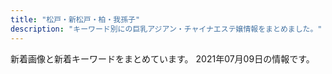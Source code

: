 ```yaml
---
title: "松戸・新松戸・柏・我孫子"
description: "キーワード別にの巨乳アジアン・チャイナエステ嬢情報をまとめました。"
---
```


新着画像と新着キーワードをまとめています。
2021年07月09日の情報です。

<DmmAffiliateIns />
<KeywordTable
  shops={
    [
    {
        "keywords": {
            "C": 18,
            "E": 3,
            "D": 24
        },
        "name": "\u7d50YUI",
        "station": "JR\u5929\u738b\u53f0\u99c5\u5357\u53e3",
        "url": "https://yui-aroma.com/",
        "img_links": [
            "https://yui-aroma.com/wp-content/uploads/2021/02/ashiojsaioaka-1.jpg",
            "https://yui-aroma.com/wp-content/themes/este/img/call.png",
            "https://yui-aroma.com/wp-content/uploads/2021/02/huasoijapaaa.jpg",
            "https://yui-aroma.com/wp-content/themes/este/img/4.jpg",
            "https://yui-aroma.com/wp-content/uploads/2021/02/12345ftyg.jpg",
            "https://yui-aroma.com/wp-content/themes/este/img/3.jpg",
            "https://yui-aroma.com/wp-content/uploads/2021/02/hsaoijsoao.jpg",
            "https://yui-aroma.com/wp-content/uploads/2021/02/awestrdyfugi.jpg",
            "https://yui-aroma.com/wp-content/themes/este/img/tel_header.png",
            "https://yui-aroma.com/wp-content/uploads/2021/02/ftyghiujknknk.jpg",
            "https://yui-aroma.com/wp-content/uploads/2021/02/hsaushoiaaa.jpg",
            "https://yui-aroma.com/wp-content/themes/este/img/top-img06.png",
            "https://yui-aroma.com/wp-content/themes/este/img/top-img03.png",
            "https://yui-aroma.com/wp-content/uploads/2021/02/warestdyfu.jpg",
            "https://yui-aroma.com/wp-content/uploads/2021/02/ftygiuhjygfhj.jpg",
            "https://yui-aroma.com/wp-content/themes/este/img/tel_footer.png",
            "https://yui-aroma.com/wp-content/themes/este/img/top-img02.png",
            "https://yui-aroma.com/wp-content/uploads/2021/02/ahuosaiaksa.jpg",
            "https://yui-aroma.com/wp-content/themes/este/img/1.jpg",
            "https://yui-aroma.com/wp-content/themes/este/img/2.jpg",
            "https://yui-aroma.com/wp-content/themes/este/img/6.jpg",
            "https://yui-aroma.com/wp-content/uploads/2021/02/hsioaoiiaiaia.jpg",
            "https://yui-aroma.com/wp-content/uploads/2021/02/ftguyhijokijh.jpg",
            "https://yui-aroma.com/wp-content/uploads/2021/02/345678saui.jpg",
            "https://yui-aroma.com/wp-content/themes/este/img/top-img01.png",
            "https://yui-aroma.com/wp-content/themes/este/img/5.jpg",
            "https://yui-aroma.com/wp-content/uploads/2021/02/hsaoijaaoa.jpg"
        ]
    },
    {
        "img_links": [],
        "name": "DANCIA\u30fb\u30c0\u30f3\u30b7\u30a2",
        "station": "JR\u67cf\u99c5\u6771\u53e3",
        "keywords": {},
        "url": "http://dancia.jpn.mn/"
    },
    {
        "url": "http://sakura-sakura.work/",
        "keywords": {
            "85": 4,
            "87": 2,
            "D": 1,
            "83": 2,
            "C": 16,
            "86": 4,
            "88": 4,
            "E": 2
        },
        "img_links": [
            "http://sakura-sakura.work/sp/img/tit.jpg",
            "http://sakura-sakura.work/img/s5.jpg",
            "http://sakura-sakura.work/sp/img/s4.jpg",
            "http://sakura-sakura.work/img/s2.jpg",
            "http://sakura-sakura.work/img/st7.jpg",
            "http://sakura-sakura.work/sp/img/t-t.jpg",
            "http://sakura-sakura.work/img/fla3.jpg",
            "http://sakura-sakura.work/sp/img/p9.jpg",
            "http://sakura-sakura.work/sp/img/sys.jpg",
            "http://sakura-sakura.work/sp/img/t-o.jpg",
            "http://sakura-sakura.work/img/sta1.jpg",
            "http://sakura-sakura.work/sp/img/t-a.jpg",
            "http://sakura-sakura.work/img/st3.jpg",
            "http://sakura-sakura.work/sp/img/t-r.jpg",
            "http://sakura-sakura.work/img/st5.jpg",
            "http://sakura-sakura.work/img/s7.jpg",
            "http://sakura-sakura.work/sp/img/s5.jpg",
            "http://sakura-sakura.work/sp/img/s2.jpg",
            "http://sakura-sakura.work/img/s1.jpg",
            "http://sakura-sakura.work/sp/img/cam.jpg",
            "http://sakura-sakura.work/img/st6.jpg",
            "http://sakura-sakura.work/img/head.jpg",
            "http://sakura-sakura.work/sp/img/pic.jpg",
            "http://sakura-sakura.work/img/sta9.jpg",
            "http://sakura-sakura.work/sp/img/s1.jpg",
            "http://sakura-sakura.work/sp/img/s9.jpg",
            "http://sakura-sakura.work/img/s9.jpg",
            "http://sakura-sakura.work/img/st2.jpg",
            "http://sakura-sakura.work/img/st4.jpg",
            "http://sakura-sakura.work/img/st9.jpg",
            "http://sakura-sakura.work/sp/img/p7.jpg",
            "http://sakura-sakura.work/img/st1.jpg",
            "http://sakura-sakura.work/img/botton.jpg",
            "http://sakura-sakura.work/img/sta7.jpg",
            "http://sakura-sakura.work/img/fla2.jpg",
            "http://sakura-sakura.work/img/sta3.jpg",
            "http://sakura-sakura.work/img/fla1.jpg",
            "http://sakura-sakura.work/sp/img/botton.jpg",
            "http://sakura-sakura.work/sp/img/s6.jpg",
            "http://sakura-sakura.work/sp/img/s7.jpg",
            "http://sakura-sakura.work/sp/img/time.jpg",
            "http://sakura-sakura.work/img/s6.jpg",
            "http://sakura-sakura.work/sp/img/info.jpg",
            "http://sakura-sakura.work/img/mo.png",
            "http://sakura-sakura.work/sp/img/pc.jpg",
            "http://sakura-sakura.work/img/sta4.jpg",
            "http://sakura-sakura.work/img/s3.jpg",
            "http://sakura-sakura.work/sp/img/t-s.jpg",
            "http://sakura-sakura.work/img/nos.jpg",
            "http://sakura-sakura.work/sp/img/p2.jpg",
            "http://sakura-sakura.work/sp/img/s3.jpg",
            "http://sakura-sakura.work/img/s4.jpg",
            "http://sakura-sakura.work/img/sta6.jpg",
            "http://sakura-sakura.work/sp/img/tel.jpg",
            "http://sakura-sakura.work/img/sta5.jpg",
            "http://sakura-sakura.work/sp/img/add.jpg",
            "http://sakura-sakura.work/img/sta2.jpg"
        ],
        "station": "\u521d\u5bcc\u99c5",
        "name": "\u82b1\u3088\u308a"
    },
    {
        "name": "\u30e0\u30fc\u30e9\u30f3",
        "img_links": [
            "http://mulan.refle.shop/wp-content/uploads/2021/05/855711be0b060849a34ec08cbb44b62-575x1024.jpg",
            "http://mulan.refle.shop/wp-content/uploads/2021/05/9ad61b84bb9f447158d1558ba5154ec-212x265.jpg",
            "http://mulan.refle.shop/wp-content/uploads/2021/05/9ad61b84bb9f447158d1558ba5154ec.jpg",
            "http://mulan.refle.shop/wp-content/uploads/2021/05/240cf55b138392abd619b6089f48d0c-400x500.jpg",
            "http://aqut.sakura.ne.jp/mulan/wp-content/uploads/2021/04/980x450.jpg",
            "http://mulan.refle.shop/wp-content/uploads/2021/05/4faea1b7b6618e79e61c565eef0f02d-400x500.jpg",
            "http://mulan.refle.shop/wp-content/uploads/2021/06/8505454e281461fa5a52d30b0929a3c-400x500.jpg",
            "http://aqut.sakura.ne.jp/mulan/wp-content/uploads/2021/04/640x905.jpg",
            "http://mulan.refle.shop/wp-content/uploads/2021/05/240cf55b138392abd619b6089f48d0c-600x1024.jpg",
            "http://aqut.sakura.ne.jp/mulan/wp-content/uploads/2021/04/980x550.jpg",
            "http://mulan.refle.shop/wp-content/uploads/2021/06/8505454e281461fa5a52d30b0929a3c-768x1024.jpg",
            "http://mulan.refle.shop/wp-content/uploads/2021/05/855711be0b060849a34ec08cbb44b62-400x500.jpg",
            "http://mulan.refle.shop/wp-content/uploads/2021/05/65dc68ccf9c69d7a79e0f9d2e407493.jpg",
            "http://mulan.refle.shop/wp-content/uploads/2021/05/srchttp___photo.16pic.com_00_39_49_16pic_3949157_b.jpg"
        ],
        "keywords": {
            "83": 2
        },
        "url": "http://mulan.refle.shop/",
        "station": "JR\u67cf\u99c5\u6771\u53e3"
    },
    {
        "keywords": {
            "87": 2,
            "84": 2,
            "88": 2,
            "E": 10,
            "89": 4
        },
        "station": "JR\u67cf\u99c5\u6771\u53e3",
        "name": "MasKINGDOM\uff5e\u30de\u30b9\u30ad\u30f3\u30b0\u30c0\u30e0",
        "img_links": [
            "http://www.maskingdom.esturl.com/files/007-02.jpg",
            "http://www.maskingdom.esturl.com/images/m-top-right03.jpg",
            "http://www.maskingdom.esturl.com/images/m-yejiao.jpg",
            "http://www.maskingdom.esturl.com/images/call.png",
            "http://www.maskingdom.esturl.com/files/001-02.jpg",
            "http://www.maskingdom.esturl.com/files/006-02.jpg",
            "http://www.maskingdom.esturl.com/images/m-top02.jpg",
            "http://www.maskingdom.esturl.com/images/m-top03.jpg",
            "http://www.maskingdom.esturl.com/images/m-top-right01.jpg",
            "http://www.maskingdom.esturl.com/images/m-head.jpg",
            "http://www.maskingdom.esturl.com/files/003-02.jpg",
            "http://www.maskingdom.esturl.com/files/006.jpg",
            "http://www.maskingdom.esturl.com/images/top-left01.jpg",
            "http://www.maskingdom.esturl.com/images/m-top-right04.jpg",
            "http://www.maskingdom.esturl.com/images/m-left.jpg",
            "http://www.maskingdom.esturl.com/photo_news/upimg/285016094d276293d8_0.jpg",
            "http://www.maskingdom.esturl.com/photo_news/upimg/32307609b15ae3c79e_1.jpg",
            "http://www.maskingdom.esturl.com/files/003.jpg",
            "http://www.maskingdom.esturl.com/files/001.jpg",
            "http://www.maskingdom.esturl.com/images/m-top-right02.jpg",
            "http://www.maskingdom.esturl.com/files/002.jpg",
            "http://www.maskingdom.esturl.com/files/002-02.jpg",
            "http://www.maskingdom.esturl.com/photo_news/upimg/32307609b15ae3c79e_0.jpg",
            "http://www.maskingdom.esturl.com/files/007.jpg",
            "http://www.maskingdom.esturl.com/images/m-right.jpg"
        ],
        "url": "http://www.maskingdom.esturl.com/"
    },
    {
        "keywords": {},
        "url": "https://heartpeace-mabashi.business.site/",
        "station": "JR\u99ac\u6a4b\u99c5\u897f\u53e3",
        "name": "heart Peace \u99ac\u6a4b",
        "img_links": []
    },
    {
        "station": "JR\u65b0\u677e\u6238\u99c5",
        "name": "\u304d\u3089\u3089",
        "img_links": [
            "http://kirara.esmens.com/css/top02.jpg",
            "http://kirara.esmens.com/css/staff/staff0005.jpg",
            "http://kirara.esmens.com/css/m-head02.jpg",
            "http://kirara.esmens.com/css/001.jpg",
            "http://kirara.esmens.com/css/top05.jpg",
            "http://kirara.esmens.com/css/staff/staff004.jpg",
            "http://kirara.esmens.com/css/top004.jpg",
            "http://kirara.esmens.com/images/call.png",
            "http://kirara.esmens.com/css/m-head01.jpg",
            "http://kirara.esmens.com/css/top03.jpg",
            "http://kirara.esmens.com/css/staff/staff03.jpg",
            "http://kirara.esmens.com/css/baner.jpg",
            "http://kirara.esmens.com/css/staff/staff001.jpg"
        ],
        "url": "http://kirara.esmens.com/",
        "keywords": {
            "E": 6,
            "D": 2,
            "89": 8
        }
    },
    {
        "img_links": [
            "http://hime.ests.co/images/s_staff.jpg",
            "http://hime.ests.co/photos/sites/27/2020/11/2020111505294566.jpg",
            "http://hime.ests.co/images/top.png",
            "http://hime.ests.co/photos/sites/27/2019/12/2019122608134647.jpg",
            "http://hime.ests.co/images/room4.jpg",
            "http://hime.ests.co/photos/sites/27/2020/11/2020111505294488.jpg",
            "http://hime.ests.co/photos/sites/27/2020/07/2020072809021138.jpg",
            "http://hime.ests.co/photos/sites/27/2019/12/2019122608265227.jpg",
            "http://hime.ests.co/images/s_news.jpg",
            "http://hime.ests.co/images/s1.jpg",
            "http://hime.ests.co/images/room3.jpg",
            "http://hime.ests.co/images/room2.jpg",
            "http://hime.ests.co/images/s3.jpg",
            "http://hime.ests.co/images/room1.jpg",
            "http://hime.ests.co/images/mobile.jpg",
            "http://hime.ests.co/images/end.png",
            "http://hime.ests.co/images/s_pick.jpg",
            "http://hime.ests.co/images/info.jpg"
        ],
        "station": "JR\u677e\u6238\u99c5\u6771\u53e3",
        "url": "http://hime.ests.co/",
        "name": "\u59eb",
        "keywords": {
            "86": 4,
            "D": 4
        }
    },
    {
        "station": "\u516b\u67f1\u99c5",
        "url": "http://secret.rankuens.com/",
        "img_links": [
            "http://secret.rankuens.com/css/nav/nav01.png",
            "http://secret.rankuens.com/css/staff/staff03.jpg",
            "http://secret.rankuens.com/css/osusume02.jpg",
            "http://secret.rankuens.com/css/staff/staff08.jpg",
            "http://secret.rankuens.com/css/staff/staff01.jpg",
            "http://secret.rankuens.com/css/staff/staff02.jpg",
            "http://secret.rankuens.com/css/topbottom.jpg",
            "http://secret.rankuens.com/css/nav/nav06.png",
            "http://secret.rankuens.com/css/staff/staff04.jpg",
            "http://secret.rankuens.com/css/staff/staff06.jpg",
            "http://secret.rankuens.com/css/top02-left03.jpg",
            "http://secret.rankuens.com/css/staff/staff05.jpg",
            "http://secret.rankuens.com/css/head.jpg",
            "http://secret.rankuens.com/css/nav/nav05.png",
            "http://secret.rankuens.com/css/top02-left02a.jpg",
            "http://secret.rankuens.com/css/nav/nav02.png",
            "http://secret.rankuens.com/css/nav/nav03.png",
            "http://secret.rankuens.com/css/nav/nav04.png",
            "http://secret.rankuens.com/css/staff/staff07.jpg"
        ],
        "name": "Secret\u30fb\u30b7\u30fc\u30af\u30ec\u30c3\u30c8",
        "keywords": {
            "88": 1,
            "E": 3,
            "D": 5,
            "91": 1,
            "86": 2,
            "89": 2,
            "87": 2
        }
    },
    {
        "url": "http://girls.msa.jp/",
        "img_links": [
            "http://girls.msa.jp/images/page_top.png",
            "http://girls.msa.jp/images/top/top_01.jpg",
            "http://girls.msa.jp/images/top/top_04.jpg",
            "http://girls.msa.jp/images/top/top_03.jpg",
            "http://girls.msa.jp/images/top/top_05.jpg",
            "http://girls.msa.jp/images/top/top_06.jpg",
            "http://girls.msa.jp/images/staff_image/staf_012a.jpg",
            "http://girls.msa.jp/images/top/top_08.png",
            "http://girls.msa.jp/images/home/top.jpg",
            "http://girls.msa.jp/images/top/top_02.jpg"
        ],
        "station": "JR\u677e\u6238\u99c5\u6771\u53e3",
        "name": "\u5c11\u5973\u6642\u4ee3",
        "keywords": {}
    },
    {
        "img_links": [
            "https://sumire08.com/wp-content/uploads/2019/06/FA1314BC-C8A1-428B-A668-A693A8969285-320x180.jpeg",
            "https://sumire08.com/wp-content/uploads/2019/04/2273563C-B96C-4F4F-96A6-F02AA3E97574-160x90.jpeg",
            "https://sumire08.com/wp-content/uploads/2020/09/DC01A3CA-FF4D-4AC3-8B2E-1519635952C3-160x90.jpeg",
            "https://sumire08.com/wp-content/uploads/2020/09/91D13174-8B74-4941-BB54-8F2BD086B680-120x68.jpeg",
            "https://sumire08.com/wp-content/uploads/2019/09/top_03.jpg",
            "https://sumire08.com/wp-content/uploads/2020/09/619B0F47-FB65-4ABE-8732-303480020B26-160x90.jpeg",
            "https://sumire08.com/wp-content/uploads/2019/04/76DD58DB-FDAE-4D56-BA5A-8B8E3F779211-160x90.jpeg",
            "https://sumire08.com/wp-content/uploads/2019/03/GK069_350A.jpg",
            "https://sumire08.com/wp-content/uploads/2019/07/0198D22C-A5E9-448B-8246-2D1FD87415E9-120x68.jpeg",
            "https://sumire08.com/wp-content/uploads/2019/03/2BE9921E-1771-4C66-93CF-E26F505DCC87-160x90.jpeg",
            "https://sumire08.com/wp-content/uploads/2019/06/4D842BE5-A516-461E-84CF-083FDE3D5314-320x180.jpeg",
            "https://sumire08.com/wp-content/uploads/2020/11/ACE363F2-F98D-48C1-84E6-EC0D7CEFEC29-160x90.jpeg",
            "https://sumire08.com/wp-content/uploads/2019/04/056E9668-8936-4183-9339-0EC56BB0B591.jpeg",
            "https://sumire08.com/wp-content/uploads/2019/03/GK059_350A.jpg",
            "https://sumire08.com/wp-content/uploads/2019/03/main1920-2-160x90.jpg",
            "https://sumire08.com/wp-content/uploads/2019/03/\u30ab\u30e9\u30e0\u5185-160x90.jpg",
            "https://sumire08.com/wp-content/uploads/2019/09/12791E13-31BE-4C40-A77F-A967E5FB1622.jpeg",
            "https://sumire08.com/wp-content/uploads/2020/09/92477948-FF9B-45E6-9332-B09153F1CC19-120x68.jpeg",
            "https://sumire08.com/wp-content/uploads/2019/12/DF8A2798-2499-4D49-9A9B-F667ADE3EC76-160x90.jpeg",
            "https://sumire08.com/wp-content/uploads/2019/03/1150EB8A-7284-4825-AF6E-AAD665667452.jpeg",
            "https://sumire08.com/wp-content/uploads/2019/06/91EF6A88-6DC3-4B2F-8DE4-92D3FC336C49.jpeg",
            "https://sumire08.com/wp-content/uploads/2019/09/\u30e1\u30a4\u30f3\u30b9\u30e9\u30a4\u30c0\u30fc\u30a4\u30e1\u30fc\u30b8\u4e2d\u5fc32.jpg",
            "https://sumire08.com/wp-content/uploads/2019/03/5BF21ED1-6E3F-40F5-90F5-AFF002B0F4D1.jpeg",
            "https://sumire08.com/wp-content/uploads/2020/09/C4AAD404-2CE0-491A-A0AB-7658AD4D3871-160x90.jpeg",
            "https://sumire08.com/wp-content/uploads/2019/06/4D842BE5-A516-461E-84CF-083FDE3D5314.jpeg",
            "https://sumire08.com/wp-content/uploads/2021/03/0E5A8739-FE27-471F-B978-65F978347D00.jpeg",
            "https://sumire08.com/wp-content/uploads/2020/09/C4AAD404-2CE0-491A-A0AB-7658AD4D3871-320x180.jpeg",
            "https://sumire08.com/wp-content/uploads/2020/09/C4AAD404-2CE0-491A-A0AB-7658AD4D3871.jpeg",
            "https://sumire08.com/wp-content/uploads/2020/09/74EB8777-E396-43D8-8098-FFF449CF98DB-644x1024.jpeg",
            "https://sumire08.com/wp-content/uploads/2019/03/4EBE579C-CE3E-4804-8620-E11E8D58FB25.jpeg",
            "https://sumire08.com/wp-content/uploads/2019/03/AF65B64C-99C1-4847-BF54-54CAEBB2E70D-120x68.jpeg",
            "https://sumire08.com/wp-content/uploads/2020/09/92477948-FF9B-45E6-9332-B09153F1CC19-320x180.jpeg",
            "https://sumire08.com/wp-content/uploads/2019/09/\u3086\u306a.jpg",
            "https://sumire08.com/wp-content/uploads/2019/03/DAA3E4FD-EE6D-4667-808C-B0B7E216ED19.jpeg",
            "https://sumire08.com/wp-content/uploads/2019/07/WeChat-Image_20190726200941.jpg",
            "https://sumire08.com/wp-content/uploads/2019/03/flower-back1049-160x90.jpg",
            "https://sumire08.com/wp-content/uploads/2019/06/EB745AF9-1651-4266-B473-E84442AAE4A6-120x68.jpeg",
            "https://sumire08.com/wp-content/uploads/2019/07/56009B85-F870-4B3B-9FF8-21CD8C0EC755-160x90.jpeg",
            "https://sumire08.com/wp-content/uploads/2020/11/ACE363F2-F98D-48C1-84E6-EC0D7CEFEC29-620x1024.jpeg",
            "https://sumire08.com/wp-content/uploads/2019/07/56009B85-F870-4B3B-9FF8-21CD8C0EC755-120x68.jpeg",
            "https://sumire08.com/wp-content/uploads/2019/05/S__2785293.jpg",
            "https://sumire08.com/wp-content/uploads/2020/09/83419704-8AFB-4BAF-B5EC-E2B52BD5DF7C-160x90.jpeg",
            "https://sumire08.com/wp-content/uploads/2019/09/\u30b3\u30f3\u30c6\u30f3\u30c41A.jpg",
            "https://sumire08.com/wp-content/uploads/2019/03/B6BB0A08-2659-4F1B-BCF6-F5FE2B6F3701.jpeg",
            "https://sumire08.com/wp-content/uploads/2019/03/main1920-1-120x68.jpg",
            "https://sumire08.com/wp-content/uploads/2019/06/88DA8E06-DC87-471F-97D2-9B35F6C1EAF9.jpeg",
            "https://sumire08.com/wp-content/uploads/2020/09/92477948-FF9B-45E6-9332-B09153F1CC19.jpeg",
            "https://sumire08.com/wp-content/uploads/2019/07/836D4D0B-3584-48E2-960E-AEDE1593D320.jpeg",
            "https://sumire08.com/wp-content/uploads/2019/07/0198D22C-A5E9-448B-8246-2D1FD87415E9-300x200.jpeg",
            "https://sumire08.com/wp-content/uploads/2020/09/C4AAD404-2CE0-491A-A0AB-7658AD4D3871-120x68.jpeg",
            "https://sumire08.com/wp-content/uploads/2019/03/\u30ab\u30e9\u30e0\u51852.jpg",
            "https://sumire08.com/wp-content/uploads/2019/05/S__2785294-160x90.jpg",
            "https://sumire08.com/wp-content/uploads/2019/09/\u30d8\u30c3\u30c0\u30fc\u30ed\u30b4.jpg",
            "https://sumire08.com/wp-content/uploads/2019/07/1B69056E-3F5C-4E99-8B7F-71E6004F2AB9-300x200.jpeg",
            "https://sumire08.com/wp-content/uploads/2019/09/22C5211A-5CE9-4FF7-9597-C84C6EC9D2C3.jpeg",
            "https://sumire08.com/wp-content/uploads/2020/09/44A30A8D-E1A7-479A-BDD3-B7EAC5E292BD-614x1024.jpeg",
            "https://sumire08.com/wp-content/uploads/2019/09/325878A1-1C55-49AC-8BD6-C53B3C6D76D0.jpeg",
            "https://sumire08.com/wp-content/uploads/2019/06/91EF6A88-6DC3-4B2F-8DE4-92D3FC336C49-160x90.jpeg",
            "https://sumire08.com/wp-content/themes/cocoon-master/images/no-image-160.png",
            "https://sumire08.com/wp-content/uploads/2019/03/21E4A043-87C3-4B75-895F-E0FBDC8E99A9.jpeg",
            "https://sumire08.com/wp-content/uploads/2019/06/4D842BE5-A516-461E-84CF-083FDE3D5314-160x90.jpeg",
            "https://sumire08.com/wp-content/uploads/2019/07/56009B85-F870-4B3B-9FF8-21CD8C0EC755-300x180.jpeg",
            "https://sumire08.com/wp-content/uploads/2019/06/88DA8E06-DC87-471F-97D2-9B35F6C1EAF9-160x90.jpeg",
            "https://sumire08.com/wp-content/uploads/2019/09/\u30e2\u30d0\u30a4\u30eb\u7528\u30b9\u30e9\u30a4\u30c0\u30fc\u30a4\u30e1\u30fc\u30b8\u4e2d\u5fc31.jpg",
            "https://sumire08.com/wp-content/uploads/2019/03/224063FF-898A-4D82-B12F-A4D2C69E0C3F.jpeg",
            "https://sumire08.com/wp-content/uploads/2019/09/EB42FB7E-BD9E-4F28-9D22-7A60CCAA617C.jpeg",
            "https://sumire08.com/wp-content/uploads/2019/07/0198D22C-A5E9-448B-8246-2D1FD87415E9-160x90.jpeg",
            "https://sumire08.com/wp-content/uploads/2020/09/898DFBCC-F518-4ADA-8E86-C6273285E9FE-160x90.jpeg",
            "https://sumire08.com/wp-content/uploads/2019/06/FA1314BC-C8A1-428B-A668-A693A8969285-120x68.jpeg",
            "https://sumire08.com/wp-content/uploads/2019/03/8061AAED-5A22-454C-9644-258D4AAA56D9.jpeg",
            "https://sumire08.com/wp-content/uploads/2019/03/bk004-1.jpg",
            "https://sumire08.com/wp-content/uploads/2020/02/6BF2E039-EC6F-44C1-AB74-DE9051AEAC7D-160x90.jpeg",
            "https://sumire08.com/wp-content/uploads/2019/06/EB745AF9-1651-4266-B473-E84442AAE4A6-160x90.jpeg",
            "https://sumire08.com/wp-content/uploads/2019/07/1B69056E-3F5C-4E99-8B7F-71E6004F2AB9-160x90.jpeg",
            "https://sumire08.com/wp-content/uploads/2019/07/S__4423702-120x68.jpg",
            "https://sumire08.com/wp-content/uploads/2020/09/25417438-E741-4545-8F8C-7CDFA7B1999B-160x90.jpeg",
            "https://sumire08.com/wp-content/uploads/2020/09/92477948-FF9B-45E6-9332-B09153F1CC19-160x90.jpeg",
            "https://sumire08.com/wp-content/uploads/2019/06/EB745AF9-1651-4266-B473-E84442AAE4A6-320x180.jpeg",
            "https://sumire08.com/wp-content/uploads/2019/07/0198D22C-A5E9-448B-8246-2D1FD87415E9-300x180.jpeg",
            "https://sumire08.com/wp-content/uploads/2020/09/DC01A3CA-FF4D-4AC3-8B2E-1519635952C3-120x68.jpeg",
            "https://sumire08.com/wp-content/uploads/2019/07/1B69056E-3F5C-4E99-8B7F-71E6004F2AB9-120x68.jpeg",
            "https://sumire08.com/wp-content/uploads/2020/09/25417438-E741-4545-8F8C-7CDFA7B1999B.jpeg"
        ],
        "station": "JR\u65b0\u677e\u6238\u99c5",
        "name": "\u3059\u307f\u308c",
        "url": "https://sumire08.com/",
        "keywords": {}
    },
    {
        "station": "\u516b\u67f1\u99c5\u5357\u53e3",
        "name": "STEKLA \uff5e\u30b9\u30c6\u30e9\uff5e",
        "url": "http://romantic-est.com/",
        "img_links": [
            "http://romantic-est.com/images/mainvisual_01.jpg",
            "http://romantic-est.com/images/con03.jpg",
            "http://romantic-est.com/images/sw_tel.png",
            "http://romantic-est.com/images/sw_home.png",
            "http://romantic-est.com/images/cg05.jpg",
            "http://romantic-est.com/images/cg01.jpg",
            "http://romantic-est.com/images/trigger.jpg",
            "http://romantic-est.com/images/cg02.jpg",
            "http://romantic-est.com/images/con02.jpg",
            "http://romantic-est.com/images/icon_new.png",
            "http://romantic-est.com/images/con01.jpg",
            "http://romantic-est.com/images/head_interior.jpg",
            "http://romantic-est.com/images/mainvisual_01_s.jpg",
            "http://romantic-est.com/images/head_therapist.jpg"
        ],
        "keywords": {}
    },
    {
        "url": "http://lavender-massage.work/",
        "keywords": {
            "86": 1,
            "C": 23,
            "85": 5,
            "84": 1,
            "88": 1,
            "83": 1
        },
        "name": "\u30e9\u30d9\u30f3\u30c0\u30fc",
        "img_links": [
            "http://lavender-massage.work/i/img/g039.jpg",
            "http://lavender-massage.work/img/s45.jpg",
            "http://lavender-massage.work/img/st41.jpg",
            "http://lavender-massage.work/img/s39.jpg",
            "http://lavender-massage.work/i/img/g043.jpg",
            "http://lavender-massage.work/img/sta43.jpg",
            "http://lavender-massage.work/i/img/g032.jpg",
            "http://lavender-massage.work/img/mo.png",
            "http://lavender-massage.work/img/st38.jpg",
            "http://lavender-massage.work/i/img/r4.jpg",
            "http://lavender-massage.work/img/s38.jpg",
            "http://lavender-massage.work/i/img/r2.jpg",
            "http://lavender-massage.work/img/sta45.jpg",
            "http://lavender-massage.work/img/sta36.jpg",
            "http://lavender-massage.work/i/img/g045.jpg",
            "http://lavender-massage.work/i/img/g038.jpg",
            "http://lavender-massage.work/img/s41.jpg",
            "http://lavender-massage.work/img/st39.jpg",
            "http://lavender-massage.work/img/st42.jpg",
            "http://lavender-massage.work/img/s43.jpg",
            "http://lavender-massage.work/i/img/g042.jpg",
            "http://lavender-massage.work/i/img/g036.jpg",
            "http://lavender-massage.work/i/img/g033.jpg",
            "http://lavender-massage.work/img/botton.jpg",
            "http://lavender-massage.work/i/img/r3.jpg",
            "http://lavender-massage.work/img/s42.jpg",
            "http://lavender-massage.work/img/s36.jpg",
            "http://lavender-massage.work/img/st33.jpg",
            "http://lavender-massage.work/img/st039.jpg",
            "http://lavender-massage.work/i/img/g39.jpg",
            "http://lavender-massage.work/img/sta38.jpg",
            "http://lavender-massage.work/img/sta42.jpg",
            "http://lavender-massage.work/img/st36.jpg",
            "http://lavender-massage.work/img/st45.jpg",
            "http://lavender-massage.work/img/st43.jpg",
            "http://lavender-massage.work/img/s33.jpg",
            "http://lavender-massage.work/img/sta41.jpg",
            "http://lavender-massage.work/img/st32.jpg",
            "http://lavender-massage.work/img/sta39.jpg",
            "http://lavender-massage.work/i/img/r1.jpg",
            "http://lavender-massage.work/img/sta33.jpg",
            "http://lavender-massage.work/img/sta32.jpg",
            "http://lavender-massage.work/i/img/g041.jpg"
        ],
        "station": "JR\u65b0\u677e\u6238\u99c5"
    },
    {
        "img_links": [
            "http://www.relax-kaede.com/upFu8/31355/officialFreecontents/82058/topBanner2.jpg",
            "http://www.relax-kaede.com/upFu8/31355/official/officialConf/item/img/itemCommentTitle.jpg",
            "http://www.relax-kaede.com/upFu8/31355/official/officialConf/schedule/img/newIconImage.png",
            "http://www.relax-kaede.com/upFu8/31355/officialFreecontents/82068/mobileBanner.jpg",
            "http://www.relax-kaede.com/mobileImg/31355/item/1555355/front_162_0.jpg",
            "http://www.relax-kaede.com/optImg/31355/item/1626970/13531514_51_68.jpg",
            "http://www.relax-kaede.com/upFu8/31355/officialFreecontents/82071/jobBanner2.jpg",
            "http://www.relax-kaede.com/optImg/31355/news/33719311_0_0.jpg",
            "http://www.relax-kaede.com/mobileImg/31355/item/1593000/front_162_0.jpg",
            "http://www.relax-kaede.com/optImg/31355/item/1621237/front_180_240.jpg",
            "http://www.relax-kaede.com/optImg/31355/item/1587008/13478909_280_373.jpg",
            "http://www.relax-kaede.com/optImg/31355/news/33857097_0_0.jpg",
            "http://www.relax-kaede.com/mobileImg/31355/item/1621237/13478899_500_0.jpg",
            "http://www.relax-kaede.com/optImg/31355/item/1521805/front_180_240.jpg",
            "http://www.relax-kaede.com/upFu8/31355/official/officialConf/parts/imgMenu/itemList.png",
            "http://www.relax-kaede.com/mobileImg/31355/item/1587008/13478909_500_0.jpg",
            "http://www.relax-kaede.com/optImg/31355/item/1555355/front_180_240.jpg",
            "http://www.relax-kaede.com/upFu8/31355/official/officialConf/logo/img/headerLogo.png",
            "http://www.relax-kaede.com/upFu8/31355/officialFreecontents/84162/img_newsListBgTop.jpg",
            "http://www.relax-kaede.com/upFu8/31355/officialFreecontents/82064/smartPhoneBanner.jpg",
            "https://www.relax-kaede.com/mobileImg/31355/item/1601793/13624088_120_160.jpg",
            "http://www.relax-kaede.com/upFu8/31355/official/officialConf/item/img/todayIconImage.png",
            "http://www.relax-kaede.com/mobileImg/31355/item/1626970/front_500_0.jpg",
            "http://www.relax-kaede.com/upFu8/31355/official/officialConf/parts/imgMenu/main.png",
            "http://www.relax-kaede.com/upFu8/31355/official/officialConf/parts/imgMenu/mainHover.png",
            "http://www.relax-kaede.com/optImg/31355/item/1601793/front_180_240.jpg",
            "http://www.relax-kaede.com/optImg/31355/item/1559927/front_180_240.jpg",
            "http://www.relax-kaede.com/mobileImg/31355/item/1601793/13624088_200_200.jpg",
            "http://www.relax-kaede.com/mobileImg/31355/item/1601793/13624088_120_160.jpg",
            "http://www.relax-kaede.com/upFu8/31355/official/officialConf/parts/imgMenu/rate.png",
            "http://www.relax-kaede.com/upFu8/31355/official/officialConf/parts/img/pcSliderImg5.jpg",
            "http://www.relax-kaede.com/mobileImg/31355/item/1593000/13850461_500_0.jpg",
            "http://www.relax-kaede.com/mobileImg/31355/item/1549190/11991814_500_0.jpg",
            "http://www.relax-kaede.com/optImg/31355/item/1593000/13850461_300_400.jpg",
            "http://www.relax-kaede.com/optImg/31355/item/1549190/11991814_51_68.jpg",
            "http://www.relax-kaede.com/optImg/31355/item/1634959/front_180_240.jpg",
            "http://www.relax-kaede.com/optImg/31355/item/1634959/13624067_51_68.jpg",
            "http://www.relax-kaede.com/upFu8/31355/official/officialConf/itemlist/img/newIconImage.png",
            "http://www.relax-kaede.com/img/parts/subTitleArrow_alpha.png",
            "http://www.relax-kaede.com/optImg/31355/item/1555355/12811432_51_68.jpg",
            "http://www.relax-kaede.com/upFu8/31355/official/officialConf/item/img/photoMailDiaryListTitle.jpg",
            "http://www.relax-kaede.com/optImg/31355/shopEvent/99836_0_0.jpg",
            "http://www.relax-kaede.com/optImg/31355/item/1555355/12811432_300_400.jpg",
            "http://www.relax-kaede.com/optImg/31355/item/1621237/13478899_300_400.jpg",
            "http://www.relax-kaede.com/optImg/31355/item/1549190/front_180_240.jpg",
            "http://www.relax-kaede.com/upFu8/31355/official/officialConf/partssmartphone/img/smartPhoneSliderImg5.jpg",
            "http://www.relax-kaede.com/s/img/fdc_phoneIcon0_alpha.png",
            "http://www.relax-kaede.com/upFu8/31355/official/officialConf/parts/img/pcSliderImg1.jpg",
            "http://www.relax-kaede.com/upFu8/31355/official/officialConf/parts/imgMenu/itemListHover.png",
            "http://www.relax-kaede.com/optImg/31355/item/1593000/front_180_240.jpg",
            "http://www.relax-kaede.com/upFu8/31355/official/officialConf/logosmartphone/img/headerLogo.png",
            "http://www.relax-kaede.com/optImg/31355/item/1587008/front_180_240.jpg",
            "http://www.relax-kaede.com/upFu8/31355/official/officialConf/parts/img/newsListTitleIcon.png",
            "http://www.relax-kaede.com/mobileImg/31355/item/1626970/13531514_500_0.jpg",
            "http://www.relax-kaede.com/optImg/31355/item/1593000/13850461_51_68.jpg",
            "https://www.relax-kaede.com/upFu8/31355/official/officialConf/logomobile/img/headerLogo.jpg",
            "http://www.relax-kaede.com/upFu8/31355/official/officialConf/logomobile/img/headerLogo.jpg",
            "http://www.relax-kaede.com/optImg/31355/item/1626970/front_180_240.jpg",
            "http://www.relax-kaede.com/optImg/31355/item/1621237/13478899_51_68.jpg",
            "http://www.relax-kaede.com/optImg/31355/item/1621237/13478899_280_373.jpg",
            "http://www.relax-kaede.com/upFu8/31355/officialFreecontents/82059/bgTop.png",
            "http://www.relax-kaede.com/optImg/31355/news/33841055_0_0.jpg",
            "http://www.relax-kaede.com/optImg/31355/item/1549190/11991814_280_373.jpg",
            "http://www.relax-kaede.com/upFu8/31355/official/officialConf/itemlist/img/todayIconImage.png",
            "http://www.relax-kaede.com/s/img/fdc_listArrowImage0_alpha.png",
            "http://www.relax-kaede.com/optImg/31355/item/1593000/13850461_280_373.jpg",
            "http://www.relax-kaede.com/mobileImg/31355/item/1549190/front_162_0.jpg",
            "http://www.relax-kaede.com/upFu8/31355/official/officialConf/parts/imgMenu/job.png",
            "http://www.relax-kaede.com/optImg/31355/item/1555355/12811432_280_373.jpg",
            "http://www.relax-kaede.com/mobileImg/31355/item/1555355/12811432_500_0.jpg",
            "http://www.relax-kaede.com/upFu8/31355/official/officialConf/item/img/managerCommentTitle.jpg",
            "http://www.relax-kaede.com/optImg/31355/item/1634959/13624067_300_400.jpg",
            "http://www.relax-kaede.com/upFu8/31355/officialFreecontents/82458/otoiawasekotira.jpg",
            "http://www.relax-kaede.com/upFu8/31355/official/officialConf/partssmartphone/img/smartPhoneSliderImg1.jpg"
        ],
        "keywords": {},
        "url": "http://www.relax-kaede.com/",
        "name": "\u6953\uff5e\u304b\u3048\u3067\uff5e",
        "station": "JR\u677e\u6238\u99c5\u897f\u53e3"
    },
    {
        "img_links": [
            "http://www.e-lstar.com/pic/top.jpg",
            "http://www.e-lstar.com/staff/momo/01.png",
            "http://www.e-lstar.com/staff/emi/01.png",
            "http://www.e-lstar.com/i/files/homeimg.jpg",
            "http://www.e-lstar.com/staff/mimi/01.png",
            "http://www.e-lstar.com/img/mess.png",
            "http://www.e-lstar.com/img/tea.png",
            "http://www.e-lstar.com/img/head.png",
            "http://www.e-lstar.com/staff/lee/01.png",
            "http://www.e-lstar.com/staff/miki/01.png",
            "http://www.e-lstar.com/staff/yuka/01.png"
        ],
        "name": "\u30a2\u30ab\u30b9\u30ea\u3086\u304b\u308a",
        "keywords": {
            "C": 9
        },
        "url": "http://www.e-lstar.com/",
        "station": "JR\u5357\u67cf\u99c5\u897f\u53e3"
    },
    {
        "station": "JR\u6211\u5b6b\u5b50\u99c5\u5357\u53e3",
        "name": "Happy\uff5e \u30cf\u30c3\u30d4\u30fc\uff5e",
        "img_links": [
            "http://www.happy.esturl.com/img/ttl_info.png",
            "http://www.happy.esturl.com/files/003.jpg",
            "http://www.happy.esturl.com/files/001.jpg",
            "http://www.happy.esturl.com/img/btn_side_mobile.jpg",
            "http://www.happy.esturl.com/img/header02.png",
            "http://www.happy.esturl.com/files/004.jpg",
            "http://www.happy.esturl.com/files/005.jpg",
            "http://www.happy.esturl.com/img/pickup.jpg",
            "http://www.happy.esturl.com/img/goback.jpg",
            "http://www.happy.esturl.com/img/btn_blog.png",
            "http://www.happy.esturl.com/img/ttl_news.png"
        ],
        "keywords": {
            "85": 2,
            "87": 6,
            "C": 14,
            "D": 6
        },
        "url": "http://www.happy.esturl.com/"
    },
    {
        "name": "Rose Sea",
        "station": "JR\u65b0\u677e\u6238\u99c5",
        "url": "http://rosesea.info/",
        "img_links": [
            "http://rosesea.info/i/img/sta2.jpg",
            "http://rosesea.info/img/sta10.jpg",
            "http://rosesea.info/img/st13.jpg",
            "http://rosesea.info/img/s9.jpg",
            "http://rosesea.info/img/r9.jpg",
            "http://rosesea.info/i/img/sta5.jpg",
            "http://rosesea.info/img/s5.jpg",
            "http://rosesea.info/img/sta11.jpg",
            "http://rosesea.info/img/sta5.jpg",
            "http://rosesea.info/i/img/sta4.jpg",
            "http://rosesea.info/img/st4.jpg",
            "http://rosesea.info/i/img/sta10.jpg",
            "http://rosesea.info/img/sta4.jpg",
            "http://rosesea.info/img/st1.jpg",
            "http://rosesea.info/i/img/r2.jpg",
            "http://rosesea.info/img/s8.jpg",
            "http://rosesea.info/img/st10.jpg",
            "http://rosesea.info/img/st8.jpg",
            "http://rosesea.info/img/sta8.jpg",
            "http://rosesea.info/i/img/r1.jpg",
            "http://rosesea.info/img/s6.jpg",
            "http://rosesea.info/img/sta13.jpg",
            "http://rosesea.info/img/st9.jpg",
            "http://rosesea.info/img/s13.jpg",
            "http://rosesea.info/img/st6.jpg",
            "http://rosesea.info/i/img/sta9.jpg",
            "http://rosesea.info/i/img/sta8.jpg",
            "http://rosesea.info/i/img/sta1.jpg",
            "http://rosesea.info/img/fla.jpg",
            "http://rosesea.info/img/sta9.jpg",
            "http://rosesea.info/img/sta12.jpg",
            "http://rosesea.info/i/img/acc.jpg",
            "http://rosesea.info/img/mo.png",
            "http://rosesea.info/img/s12.jpg",
            "http://rosesea.info/img/st7.jpg",
            "http://rosesea.info/img/st12.jpg",
            "http://rosesea.info/img/st3.jpg",
            "http://rosesea.info/img/sta6.jpg",
            "http://rosesea.info/i/img/r3.jpg",
            "http://rosesea.info/img/botton.jpg",
            "http://rosesea.info/img/st05.jpg",
            "http://rosesea.info/i/img/sta12.jpg",
            "http://rosesea.info/img/s11.jpg",
            "http://rosesea.info/img/s7.jpg",
            "http://rosesea.info/img/sta1.jpg",
            "http://rosesea.info/i/img/sta13.jpg",
            "http://rosesea.info/i/img/sta6.jpg",
            "http://rosesea.info/i/img/sta3.jpg",
            "http://rosesea.info/img/st5.jpg",
            "http://rosesea.info/img/sta3.jpg",
            "http://rosesea.info/i/img/r4.jpg",
            "http://rosesea.info/i/img/sta7.jpg",
            "http://rosesea.info/img/st11.jpg",
            "http://rosesea.info/img/s10.jpg",
            "http://rosesea.info/i/img/sta11.jpg",
            "http://rosesea.info/img/sta7.jpg"
        ],
        "keywords": {
            "84": 2,
            "D": 7,
            "C": 21,
            "E": 2,
            "86": 7,
            "87": 2,
            "F": 1,
            "88": 1
        }
    },
    {
        "name": "\u30df\u30eb\u30ad\u30fc",
        "img_links": [
            "http://melpomene-est.xyz/images/b6.jpg",
            "http://melpomene-est.xyz/images/b5.jpg",
            "http://melpomene-est.xyz/images/line.jpg",
            "http://melpomene-est.xyz/images/cg12.jpg",
            "http://melpomene-est.xyz/images/roser.png",
            "http://melpomene-est.xyz/images/line1.jpg",
            "http://melpomene-est.xyz/images/cg03.jpg",
            "http://melpomene-est.xyz/images/cg06.jpg",
            "http://melpomene-est.xyz/images/b1.jpg",
            "http://melpomene-est.xyz/images/cg10.jpg",
            "http://melpomene-est.xyz/images/cg01.jpg",
            "http://melpomene-est.xyz/images/cg07.jpg",
            "http://melpomene-est.xyz/images/b3.jpg",
            "http://melpomene-est.xyz/images/b2.jpg",
            "http://melpomene-est.xyz/images/cg02.jpg",
            "http://melpomene-est.xyz/images/cg091.jpg",
            "http://melpomene-est.xyz/images/cg04.jpg",
            "http://melpomene-est.xyz/images/b4.jpg",
            "http://melpomene-est.xyz/images/cg08.jpg",
            "http://melpomene-est.xyz/images/tel.png",
            "http://melpomene-est.xyz/images/cg09.jpg",
            "http://melpomene-est.xyz/images/rosel.png",
            "http://melpomene-est.xyz/images/cg05.jpg"
        ],
        "url": "http://melpomene-est.xyz/",
        "station": "JR\u5357\u67cf\u99c5\u897f\u53e3",
        "keywords": {
            "86": 60
        }
    },
    {
        "url": "http://cutegirl.este88.com/",
        "keywords": {},
        "station": "JR\u67cf\u99c5\u6771\u53e3",
        "name": "\u30ad\u30e5\u30fc\u30c8\u30ac\u30fc\u30eb",
        "img_links": [
            "http://cutegirl.este88.com/images/staff_t.jpg",
            "http://cutegirl.este88.com/girl/minami1.jpg",
            "http://cutegirl.este88.com/images/esthe2.jpg",
            "http://cutegirl.este88.com/images/footer-r.png",
            "http://cutegirl.este88.com/images/kp.png",
            "http://cutegirl.este88.com/images/footer-l.png",
            "http://cutegirl.este88.com/images/main1.jpg",
            "http://cutegirl.este88.com/images/home.png",
            "http://cutegirl.este88.com/images/esthe1.jpg",
            "http://cutegirl.este88.com/images/staff.png",
            "http://cutegirl.este88.com/images/esthe3.jpg",
            "http://cutegirl.este88.com/images/main-sp.jpg",
            "http://cutegirl.este88.com/images/interior_t.jpg",
            "http://cutegirl.este88.com/images/sys2.jpg",
            "http://cutegirl.este88.com/girl/aika1.jpg",
            "http://cutegirl.este88.com/girl/arisa1.jpg",
            "http://cutegirl.este88.com/girl/miyuki1.jpg",
            "http://cutegirl.este88.com/images/sys1.jpg",
            "http://cutegirl.este88.com/girl/sakura1.jpg"
        ]
    },
    {
        "img_links": [
            "http://massage-est.tokyo/images/cg02.jpg",
            "http://massage-est.tokyo/images/cg04.jpg",
            "http://massage-est.tokyo/images/top.png",
            "http://massage-est.tokyo/images/staff_s.png",
            "http://massage-est.tokyo/images/news.png",
            "http://massage-est.tokyo/images/evetop.png",
            "http://massage-est.tokyo/images/cg01.jpg",
            "http://massage-est.tokyo/images/cg03.jpg"
        ],
        "url": "http://massage-est.tokyo/",
        "keywords": {
            "86": 9,
            "87": 3,
            "D": 4,
            "E": 6
        },
        "name": "\u604b\u6708",
        "station": "JR\u65b0\u677e\u6238\u99c5"
    },
    {
        "img_links": [
            "http://www.no1-massage.xyz/files/029-02.jpg",
            "http://www.no1-massage.xyz/files/035.jpg",
            "http://www.no1-massage.xyz/files/025-02.jpg",
            "http://www.no1-massage.xyz/files/028-02.jpg",
            "http://www.no1-massage.xyz/files/024-02.jpg",
            "http://www.no1-massage.xyz/files/033.jpg",
            "http://www.no1-massage.xyz/images/top.png",
            "http://www.no1-massage.xyz/files/035-02.jpg",
            "http://www.no1-massage.xyz/files/034.jpg",
            "http://www.no1-massage.xyz/files/012.jpg",
            "http://www.no1-massage.xyz/files/037-02.jpg",
            "http://www.no1-massage.xyz/images/link_s.png",
            "http://www.no1-massage.xyz/files/020-02.jpg",
            "http://www.no1-massage.xyz/files/026-02.jpg",
            "http://www.no1-massage.xyz/files/030-02.jpg",
            "http://www.no1-massage.xyz/files/036-02.jpg",
            "http://www.no1-massage.xyz/files/033-02.jpg",
            "http://www.no1-massage.xyz/files/028.jpg",
            "http://www.no1-massage.xyz/files/024.jpg",
            "http://www.no1-massage.xyz/files/025.jpg",
            "http://www.no1-massage.xyz/images/news.jpg",
            "http://www.no1-massage.xyz/files/036.jpg",
            "http://www.no1-massage.xyz/files/027-02.jpg",
            "http://www.no1-massage.xyz/files/017-02.jpg",
            "http://www.no1-massage.xyz/files/027.jpg",
            "http://www.no1-massage.xyz/files/032.jpg",
            "http://www.no1-massage.xyz/files/037.jpg",
            "http://www.no1-massage.xyz/files/029.jpg",
            "http://www.no1-massage.xyz/files/022-02.jpg",
            "http://www.no1-massage.xyz/files/032-02.jpg",
            "http://www.no1-massage.xyz/files/017.jpg",
            "http://www.no1-massage.xyz/files/012-02.jpg",
            "http://www.no1-massage.xyz/files/021-02.jpg",
            "http://www.no1-massage.xyz/images/staff_s.png",
            "http://www.no1-massage.xyz/files/026.jpg",
            "http://www.no1-massage.xyz/files/034-02.jpg",
            "http://www.no1-massage.xyz/files/030.jpg",
            "http://www.no1-massage.xyz/files/021.jpg",
            "http://www.no1-massage.xyz/files/020.jpg",
            "http://www.no1-massage.xyz/files/022.jpg"
        ],
        "station": "\u938c\u30f6\u8c37\u99c5\u6771\u53e3",
        "name": "No.1 -\u30ca\u30f3\u30d0\u30fc\u30ef\u30f3-",
        "url": "http://www.no1-massage.xyz/",
        "keywords": {
            "87": 14,
            "83": 4,
            "C": 8,
            "84": 2,
            "F": 2,
            "86": 12,
            "88": 2,
            "D": 26,
            "85": 2
        }
    },
    {
        "img_links": [
            "http://massage-relax.blue/images/an_4_02.jpg",
            "http://massage-relax.blue/images/staff_images/cg06.jpg",
            "http://massage-relax.blue/images/staff_images/cg08.jpg",
            "http://massage-relax.blue/images/an_2_01.jpg",
            "http://massage-relax.blue/images/an_4_01.jpg",
            "http://massage-relax.blue/images/slider/slide2s.png",
            "http://massage-relax.blue/images/staff_images/cg01.jpg",
            "http://massage-relax.blue/images/an_3_02.jpg",
            "http://massage-relax.blue/images/staff_images/cg031.jpg",
            "http://massage-relax.blue/images/staff_images/cg071.jpg",
            "http://massage-relax.blue/images/slider/slide1.png",
            "http://massage-relax.blue/images/an_3_01.jpg",
            "http://massage-relax.blue/images/staff_images/cg072.jpg",
            "http://massage-relax.blue/images/staff_images/cg07.jpg",
            "http://massage-relax.blue/images/slider/slide1s.png",
            "http://massage-relax.blue/images/staff_images/cg05.jpg",
            "http://massage-relax.blue/images/ff.jpg",
            "http://massage-relax.blue/images/slider/slide3.png",
            "http://massage-relax.blue/images/an_6_02.jpg",
            "http://massage-relax.blue/images/an_1_02.jpg",
            "http://massage-relax.blue/images/an_5_01.jpg",
            "http://massage-relax.blue/images/index_01.jpg",
            "http://massage-relax.blue/images/an_6_01.jpg",
            "http://massage-relax.blue/images/no.png",
            "http://massage-relax.blue/images/an_5_02.jpg",
            "http://massage-relax.blue/images/staff_images/cg02.jpg",
            "http://massage-relax.blue/images/slider/slide3s.png",
            "http://massage-relax.blue/images/staff_images/cg051.jpg",
            "http://massage-relax.blue/images/staff_images/cg03.jpg",
            "http://massage-relax.blue/images/staff_images/cg011.jpg",
            "http://massage-relax.blue/images/an_2_02.jpg",
            "http://massage-relax.blue/images/slider/slide2.png",
            "http://massage-relax.blue/images/staff_images/cg09.jpg",
            "http://massage-relax.blue/images/an_1_01.jpg"
        ],
        "keywords": {
            "F": 1,
            "D": 7,
            "86": 8
        },
        "name": "Love\u3086\u3086",
        "station": "JR\u67cf\u99c5\u897f\u53e3",
        "url": "http://massage-relax.blue/"
    },
    {
        "station": "\u516b\u67f1\u99c5\u5317\u53e3",
        "keywords": {
            "D": 2,
            "85": 1,
            "F": 3,
            "90": 1,
            "89": 1,
            "95": 2,
            "93": 1
        },
        "name": "\u30ed\u30fc\u30e4\u30ea",
        "url": "http://roarii.esmens.com/",
        "img_links": [
            "http://roarii.esmens.com/css/nav/nav-001.png",
            "http://roarii.esmens.com/css/topright0002.jpg",
            "http://roarii.esmens.com/css/staff/staff05-a.jpg",
            "http://roarii.esmens.com/css/nav/nav-005.png",
            "http://roarii.esmens.com/css/staff/staff06-c.jpg",
            "http://roarii.esmens.com/css/foot-tel.png",
            "http://roarii.esmens.com/css/staff/staff06-b.jpg",
            "http://roarii.esmens.com/css/staff/staff07-a.jpg",
            "http://roarii.esmens.com/css/staff/staff07-b.jpg",
            "http://roarii.esmens.com/css/nav/nav-002.png",
            "http://roarii.esmens.com/css/staff/staff010-b.jpg",
            "http://roarii.esmens.com/css/staff/staff05-b.jpg",
            "http://roarii.esmens.com/css/staff/staff02-a.jpg",
            "http://roarii.esmens.com/css/nav/nav-004.png",
            "http://roarii.esmens.com/css/nav/nav-003.png",
            "http://roarii.esmens.com/css/staff/staff08-b.jpg",
            "http://roarii.esmens.com/css/tel.png",
            "http://roarii.esmens.com/css/staff/staff010-a.jpg",
            "http://roarii.esmens.com/css/c001.jpg",
            "http://roarii.esmens.com/css/staff/staff08-a.jpg",
            "http://roarii.esmens.com/css/nav/nav-006.png"
        ]
    },
    {
        "img_links": [],
        "keywords": {},
        "name": "MORE\u30fb\u30e2\u30a2",
        "url": "http://more.esthe.me/",
        "station": "JR\u67cf\u99c5\u5357\u53e3"
    },
    {
        "station": "JR\u5929\u738b\u53f0\u99c5\u5357\u53e3",
        "url": "http://ran.est.cm/",
        "img_links": [
            "http://ran.est.cm/photos/sites/67/2020/10/2020102102090322.jpg",
            "http://ran.est.cm/photos/sites/67/2020/07/2020070605425151.jpg",
            "http://ran.est.cm/photos/sites/67/2020/07/2020070605425355.jpg",
            "http://ran.est.cm/photos/sites/67/2020/07/2020070605424075.jpg",
            "http://ran.est.cm/photos/sites/67/2020/09/2020091805522177.jpg",
            "http://ran.est.cm/images/girl-z1.jpg",
            "http://ran.est.cm/images/s_staff.png",
            "http://ran.est.cm/images/room3.jpg",
            "http://ran.est.cm/images/girl-z2.jpg",
            "http://ran.est.cm/images/s_news.png",
            "http://ran.est.cm/photos/sites/67/2020/07/2020071705010645.jpg",
            "http://ran.est.cm/photos/sites/67/2020/07/2020070605425221.jpg",
            "http://ran.est.cm/images/s_pick.png",
            "http://ran.est.cm/images/room4.jpg",
            "http://ran.est.cm/images/service.jpg",
            "http://ran.est.cm/images/room2.jpg",
            "http://ran.est.cm/images/s_mobile.png",
            "http://ran.est.cm/images/room1.jpg",
            "http://ran.est.cm/images/top.jpg"
        ],
        "keywords": {
            "E": 1,
            "C": 14,
            "88": 2,
            "86": 3,
            "D": 6,
            "87": 2
        },
        "name": "\u862d\u306e\u82b1"
    },
    {
        "keywords": {
            "D": 5,
            "86": 5,
            "C": 2,
            "F": 2,
            "85": 4
        },
        "station": "JR\u67cf\u99c5\u897f\u53e3",
        "url": "http://massage-est.com/",
        "img_links": [
            "http://massage-est.com/images/cg04.jpg",
            "http://massage-est.com/images/tit2.jpg",
            "http://massage-est.com/images/cg03.jpg",
            "http://massage-est.com/images/sys.jpg",
            "http://massage-est.com/images/cg05.jpg",
            "http://massage-est.com/images/cg02.jpg",
            "http://massage-est.com/images/tit5.jpg",
            "http://massage-est.com/images/tit1.jpg",
            "http://massage-est.com/images/no.png",
            "http://massage-est.com/images/fbf.jpg",
            "http://massage-est.com/images/tit4.jpg",
            "http://massage-est.com/images/cg041.jpg",
            "http://massage-est.com/images/fbt.jpg",
            "http://massage-est.com/images/cg051.jpg",
            "http://massage-est.com/images/tit3.jpg",
            "http://massage-est.com/images/cg01.jpg",
            "http://massage-est.com/images/top.jpg",
            "http://massage-est.com/images/fla.jpg",
            "http://massage-est.com/images/cg06.jpg"
        ],
        "name": "\u30a8\u30f3\u30b8\u30a7\u30eb\u30d9\u30d3\u30fc"
    },
    {
        "url": "http://yukinohana.iest.jp/",
        "img_links": [
            "http://yukinohana.iest.jp/images/demo/slider/images/slide3.png",
            "http://yukinohana.iest.jp/images/top/top_02.jpg",
            "http://yukinohana.iest.jp/images/top/top_05.jpg",
            "http://yukinohana.iest.jp/images/demo/slider/images/slide1.png",
            "http://yukinohana.iest.jp/images/top/top_08.png",
            "http://yukinohana.iest.jp/images/massage/massage_02a.jpg",
            "http://yukinohana.iest.jp/images/massage/massage_la.jpg",
            "http://yukinohana.iest.jp/images/top/top_04.jpg",
            "http://yukinohana.iest.jp/images/home/index_13.jpg",
            "http://yukinohana.iest.jp/images/staff_image/staff_04a.jpg",
            "http://yukinohana.iest.jp/images/massage/massage_01a.jpg",
            "http://yukinohana.iest.jp/images/home/top.jpg",
            "http://yukinohana.iest.jp/images/demo/slider/images/slide2.png",
            "http://yukinohana.iest.jp/images/staff_one/staff_ba.png",
            "http://yukinohana.iest.jp/images/top/top_06.jpg",
            "http://yukinohana.iest.jp/images/top/top_03.jpg",
            "http://yukinohana.iest.jp/images/massage/massage_01b.jpg",
            "http://yukinohana.iest.jp/images/staff_image/staff_02a.jpg",
            "http://yukinohana.iest.jp/images/massage/massage_04b.jpg",
            "http://yukinohana.iest.jp/images/staff_image/staff_06a.jpg",
            "http://yukinohana.iest.jp/images/home/index_11.jpg",
            "http://yukinohana.iest.jp/images/massage/massage_04a.jpg",
            "http://yukinohana.iest.jp/images/staff_image/staff_03a.jpg",
            "http://yukinohana.iest.jp/images/massage/massage_02b.jpg",
            "http://yukinohana.iest.jp/images/staff_image/staff_05a.jpg",
            "http://yukinohana.iest.jp/images/index_page_top.png",
            "http://yukinohana.iest.jp/images/staff/staff_top.png",
            "http://yukinohana.iest.jp/images/massage/massage_03a.jpg",
            "http://yukinohana.iest.jp/images/top/top_01.jpg",
            "http://yukinohana.iest.jp/images/home/index_tel.jpg",
            "http://yukinohana.iest.jp/images/massage/massage_03b.jpg"
        ],
        "keywords": {},
        "name": "\u96ea\u306e\u83ef",
        "station": "\u6d41\u5c71\u304a\u304a\u305f\u304b\u306e\u68ee\u99c5\u897f\u53e3"
    },
    {
        "station": "JR\u65b0\u516b\u67f1\u99c5",
        "keywords": {},
        "img_links": [
            "http://www.a-hitomebore.info/img/sta1.jpg",
            "http://www.a-hitomebore.info/img/room-6.jpg",
            "http://www.a-hitomebore.info/img/noname.jpg",
            "http://www.a-hitomebore.info/img/r01.jpg",
            "http://www.a-hitomebore.info/img/sta7.jpg",
            "http://www.a-hitomebore.info/img/sys.jpg",
            "http://www.a-hitomebore.info/img/st4.jpg",
            "http://www.a-hitomebore.info/img/st2.jpg",
            "http://www.a-hitomebore.info/img/acc.jpg",
            "http://www.a-hitomebore.info/img/st3.jpg",
            "http://www.a-hitomebore.info/img/m1.jpg",
            "http://www.a-hitomebore.info/img/st7.jpg",
            "http://www.a-hitomebore.info/img/st1.jpg",
            "http://www.a-hitomebore.info/img/m4.jpg",
            "http://www.a-hitomebore.info/img/m6.jpg",
            "http://www.a-hitomebore.info/img/m5.jpg",
            "http://www.a-hitomebore.info/img/sta5.jpg",
            "http://www.a-hitomebore.info/img/room-4.jpg",
            "http://www.a-hitomebore.info/img/head.jpg",
            "http://www.a-hitomebore.info/img/sta4.jpg",
            "http://www.a-hitomebore.info/img/m3.jpg",
            "http://www.a-hitomebore.info/img/sta3.jpg",
            "http://www.a-hitomebore.info/img/st5.jpg",
            "http://www.a-hitomebore.info/img/bodyr.jpg",
            "http://www.a-hitomebore.info/img/photo.jpg",
            "http://www.a-hitomebore.info/img/m2.jpg",
            "http://www.a-hitomebore.info/img/flash.jpg",
            "http://www.a-hitomebore.info/img/room-5.jpg",
            "http://www.a-hitomebore.info/img/room-3.jpg",
            "http://www.a-hitomebore.info/img/room-2.jpg",
            "http://www.a-hitomebore.info/img/sta2.jpg",
            "http://www.a-hitomebore.info/img/room-1.jpg"
        ],
        "name": "\u3072\u3068\u3081\u307c\u308c",
        "url": "http://www.a-hitomebore.info/"
    },
    {
        "url": "https://dream.jpn.cm/",
        "keywords": {
            "81": 5,
            "85": 5,
            "86": 15,
            "C": 20,
            "83": 15,
            "D": 25
        },
        "img_links": [
            "https://dream.jpn.cm/photos/sites/16/2021/06/2021060108585125.jpg",
            "https://dream.jpn.cm/photos/sites/16/2021/06/2021060402192285.jpg",
            "https://dream.jpn.cm/images/top.png",
            "https://dream.jpn.cm/images/nbj1.png",
            "https://dream.jpn.cm/photos/sites/16/2021/06/2021062102031759.jpg",
            "https://dream.jpn.cm/photos/sites/16/2021/06/2021060206334289.jpg",
            "https://dream.jpn.cm/photos/sites/16/2021/06/2021060109014099.jpg",
            "https://dream.jpn.cm/photos/sites/16/2021/06/2021060108585718.jpg",
            "https://dream.jpn.cm/images/bj3.jpg",
            "https://dream.jpn.cm/photos/sites/16/2021/06/2021060206333553.jpg",
            "https://dream.jpn.cm/photos/sites/16/2021/07/2021070402012068.jpg",
            "https://dream.jpn.cm/photos/sites/16/2021/06/2021060109014616.jpg",
            "https://dream.jpn.cm/images/s_staff.png",
            "https://dream.jpn.cm/images/s_link.png",
            "https://dream.jpn.cm/photos/sites/16/2021/06/2021060108595196.jpg",
            "https://dream.jpn.cm/images/mobile.jpg",
            "https://dream.jpn.cm/photos/sites/16/2021/06/2021062102032385.jpg",
            "https://dream.jpn.cm/photos/sites/16/2021/06/2021060402191548.jpg",
            "https://dream.jpn.cm/images/s_news.png",
            "https://dream.jpn.cm/photos/sites/16/2021/06/2021062801405361.jpg",
            "https://dream.jpn.cm/photos/sites/16/2021/06/202106010900018.jpg"
        ],
        "station": "JR\u5357\u67cf\u99c5\u897f\u53e3",
        "name": "Dream Angel"
    },
    {
        "name": "\u9e97\u5b50",
        "station": "JR\u677e\u6238\u99c5\u6771\u53e3",
        "keywords": {
            "86": 7,
            "C": 1,
            "D": 1
        },
        "url": "http://hi-msg.com/reiko/",
        "img_links": [
            "http://hi-msg.com/reiko/images/m1.png",
            "http://hi-msg.com/reiko/images/m3.png",
            "http://hi-msg.com/reiko/images/no.png",
            "http://hi-msg.com/reiko/images/m6.png",
            "http://hi-msg.com/reiko/images/p-1.png",
            "http://hi-msg.com/reiko/images/p-5.png",
            "http://hi-msg.com/reiko/images/m2.png",
            "http://hi-msg.com/reiko/images/m4.png",
            "http://hi-msg.com/reiko/images/ll.png",
            "http://hi-msg.com/reiko/images/p-7.png",
            "http://hi-msg.com/reiko/images/p-4.png",
            "http://hi-msg.com/reiko/images/stal.png",
            "http://hi-msg.com/reiko/images/p-2.png",
            "http://hi-msg.com/reiko/images/p-3.png",
            "http://hi-msg.com/reiko/images/staff-top.png",
            "http://hi-msg.com/reiko/images/recl.jpg",
            "http://hi-msg.com/reiko/images/accl.jpg",
            "http://hi-msg.com/reiko/images/stabl.jpg",
            "http://hi-msg.com/reiko/images/m5.png",
            "http://hi-msg.com/reiko/images/p-6.png"
        ]
    },
    {
        "name": "\u697d\u697d",
        "img_links": [
            "http://www.rakuraku-abiko.xyz/images/staff/staff.jpg",
            "http://www.rakuraku-abiko.xyz/images/index-tiba_02.jpg",
            "http://www.rakuraku-abiko.xyz/images/staff/ready.jpg",
            "http://www.rakuraku-abiko.xyz/images/index-tiba_04.jpg",
            "http://www.rakuraku-abiko.xyz/images/nav/nav-job.jpg",
            "http://www.rakuraku-abiko.xyz/images/index-tiba_10.jpg",
            "http://www.rakuraku-abiko.xyz/images/staff/yuki.jpg",
            "http://www.rakuraku-abiko.xyz/images/staff/coco.jpg",
            "http://www.rakuraku-abiko.xyz/images/staff/eri.jpg",
            "http://www.rakuraku-abiko.xyz/images/nav/nav-sys.jpg",
            "http://www.rakuraku-abiko.xyz/images/index-tiba_09.jpg",
            "http://www.rakuraku-abiko.xyz/images/nav/nav-staff.jpg",
            "http://www.rakuraku-abiko.xyz/images/index-tiba_07.jpg",
            "http://www.rakuraku-abiko.xyz/images/index-tiba_13.jpg",
            "http://www.rakuraku-abiko.xyz/images/staff/nana.jpg"
        ],
        "keywords": {},
        "url": "http://www.rakuraku-abiko.xyz/",
        "station": "JR\u6211\u5b6b\u5b50\u99c5\u5357\u53e3"
    },
    {
        "station": "JR\u677e\u6238\u99c5\u6771\u53e3",
        "name": "\u5c0f\u96ea\u306e\u90e8\u5c4b",
        "img_links": [
            "https://koyuki-room.ests.jp/images/sp_mainimg.jpg",
            "https://koyuki-room.ests.jp/photos/sites/77/2020/11/202011110732216.jpg",
            "https://koyuki-room.ests.jp/photos/sites/77/2021/07/2021070616444822.jpeg",
            "https://koyuki-room.ests.jp/images/service3.jpg",
            "https://koyuki-room.ests.jp/photos/sites/77/2021/06/202106251713151.jpeg",
            "https://koyuki-room.ests.jp/images/img_teaser.jpg",
            "https://koyuki-room.ests.jp/images/service1.jpg",
            "https://abs.twimg.com/emoji/v2/72x72/1f338.png",
            "https://koyuki-room.ests.jp/photos/sites/77/2020/11/2020111107322026.jpg",
            "https://koyuki-room.ests.jp/images/service2.jpg",
            "https://koyuki-room.ests.jp/images/service4.jpg",
            "https://abs.twimg.com/emoji/v2/72x72/1f339.png",
            "https://koyuki-room.ests.jp/images/pagetop.png",
            "https://koyuki-room.ests.jp/images/sp_img_teaser.jpg",
            "https://koyuki-room.ests.jp/images/mainimg.jpg"
        ],
        "url": "https://koyuki-room.ests.jp/",
        "keywords": {
            "87": 4,
            "D": 12,
            "86": 8,
            "C": 14
        }
    },
    {
        "img_links": [
            "https://www.p-garden.work/img/sakura1.jpg",
            "https://www.p-garden.work/staff/nao.jpg",
            "https://www.p-garden.work/staff/rena.jpg",
            "https://www.p-garden.work/images/b2.jpg",
            "https://www.p-garden.work/images/int1.png",
            "https://www.p-garden.work/staff/miki.jpg",
            "https://www.p-garden.work/images/sys3.jpg",
            "https://www.p-garden.work/img/nene1.jpg",
            "https://www.p-garden.work/img/yuki1.jpg",
            "https://www.p-garden.work/images/rec2.jpg",
            "https://www.p-garden.work/staff/nene.jpg",
            "https://www.p-garden.work/staff/miyu.jpg",
            "https://www.p-garden.work/staff/mika.jpg",
            "https://www.p-garden.work/images/rec1.jpg",
            "https://www.p-garden.work/staff/hana.jpg",
            "https://www.p-garden.work/images/news.png",
            "https://www.p-garden.work/staff/momo.jpg",
            "https://www.p-garden.work/img/mika1.jpg",
            "https://www.p-garden.work/img/hana1.jpg",
            "https://www.p-garden.work/img/aki1.jpg",
            "https://www.p-garden.work/images/news_t.jpg",
            "https://www.p-garden.work/images/b1.jpg",
            "https://www.p-garden.work/img/momo1.jpg",
            "https://www.p-garden.work/staff/yuki.jpg",
            "https://www.p-garden.work/staff/aki.jpg",
            "https://www.p-garden.work/staff/sakura.jpg",
            "https://www.p-garden.work/images/sys2.jpg",
            "https://www.p-garden.work/images/int2.png",
            "https://www.p-garden.work/img/miyu1.jpg",
            "https://www.p-garden.work/images/head.jpg",
            "https://www.p-garden.work/staff/rei.jpg",
            "https://www.p-garden.work/images/sys4.jpg",
            "https://www.p-garden.work/img/rena1.jpg",
            "https://www.p-garden.work/img/nao1.jpg",
            "https://www.p-garden.work/img/rei1.jpg",
            "https://www.p-garden.work/images/staff_t.jpg",
            "https://www.p-garden.work/images/interior_t.jpg",
            "https://www.p-garden.work/img/miki1.jpg"
        ],
        "name": "\u677e\u6238\u697d\u5712",
        "url": "https://www.p-garden.work/",
        "keywords": {},
        "station": "JR\u677e\u6238\u99c5\u897f\u53e3"
    },
    {
        "name": "\u732b",
        "keywords": {},
        "img_links": [
            "http://kiriamami.xyz/static/picture/s3.jpg",
            "http://kiriamami.xyz/uploads/210607/1-21060G24615X7.jpg",
            "http://kiriamami.xyz/static/picture/s_staff.png",
            "http://kiriamami.xyz/static/picture/s1.jpg",
            "http://kiriamami.xyz/static/picture/mobile.jpg",
            "http://kiriamami.xyz/static/picture/top.png",
            "http://kiriamami.xyz/uploads/210607/1-21060G2402XR.jpg",
            "http://kiriamami.xyz/static/picture/room4.jpg",
            "http://kiriamami.xyz/static/picture/room1.jpg",
            "http://kiriamami.xyz/static/picture/room3.jpg",
            "http://kiriamami.xyz/uploads/210607/1-21060G24405607.jpg",
            "http://kiriamami.xyz/uploads/210607/1-21060G24512305.jpg",
            "http://kiriamami.xyz/uploads/210607/1-21060G24146436.jpg",
            "http://kiriamami.xyz/uploads/210607/1-21060G241292F.jpg",
            "http://kiriamami.xyz/uploads/210607/1-21060G24109444.jpg",
            "http://kiriamami.xyz/static/picture/news.png",
            "http://kiriamami.xyz/static/picture/room2.jpg",
            "http://kiriamami.xyz/uploads/210607/1-21060G24236257.jpg"
        ],
        "station": "JR\u5357\u6d41\u5c71\u99c5\u5317\u53e3",
        "url": "http://kiriamami.xyz/"
    },
    {
        "url": "http://ddiamond.work/",
        "keywords": {},
        "img_links": [
            "http://ddiamond.work/images/rec2.jpg",
            "http://ddiamond.work/images/ta.jpg",
            "http://ddiamond.work/images/int2.jpg",
            "http://ddiamond.work/images/tel.jpg",
            "http://ddiamond.work/images/4.jpg",
            "http://ddiamond.work/images/head.jpg",
            "http://ddiamond.work/images/1.jpg",
            "http://ddiamond.work/img/susu1.jpg",
            "http://ddiamond.work/images/staff_t.jpg",
            "http://ddiamond.work/img/koko1.jpg",
            "http://ddiamond.work/images/rec1.jpg",
            "http://ddiamond.work/images/interior_t.jpg",
            "http://ddiamond.work/images/sys1.jpg",
            "http://ddiamond.work/images/int1.jpg",
            "http://ddiamond.work/img/yaya1.jpg",
            "http://ddiamond.work/images/news.jpg",
            "http://ddiamond.work/images/2.jpg"
        ],
        "station": "JR\u5357\u6d41\u5c71\u99c5\u5317\u53e3",
        "name": "\u30c0\u30a4\u30e4\u30e2\u30f3\u30c9"
    },
    {
        "station": "JR\u65b0\u677e\u6238\u99c5",
        "keywords": {
            "88": 1,
            "86": 1,
            "89": 1,
            "87": 1
        },
        "name": "LOVER",
        "img_links": [
            "http://es-candy.work/images/sm.jpg",
            "http://es-candy.work/sp/images/top.jpg",
            "http://es-candy.work/img/yui1.jpg",
            "http://es-candy.work/sp/images/topgirl.jpg",
            "http://es-candy.work/images/sisu_t.jpg",
            "http://es-candy.work/sp/img/rina1.jpg",
            "http://es-candy.work/sp/images/ac2.jpg",
            "http://es-candy.work/images/1.jpg",
            "http://es-candy.work/sp/images/sys2.jpg",
            "http://es-candy.work/sp/images/int2.jpg",
            "http://es-candy.work/sp/images/tel.jpg",
            "http://es-candy.work/staff/yui.jpg",
            "http://es-candy.work/images/int2.jpg",
            "http://es-candy.work/images/int3.jpg",
            "http://es-candy.work/images/sisu1.jpg",
            "http://es-candy.work/sp/images/rec1.jpg",
            "http://es-candy.work/sp/images/int4.jpg",
            "http://es-candy.work/images/tgirl.jpg",
            "http://es-candy.work/sp/images/footer.jpg",
            "http://es-candy.work/sp/menu/interior.jpg",
            "http://es-candy.work/staff/nanami.jpg",
            "http://es-candy.work/sp/images/interior_t.jpg",
            "http://es-candy.work/images/head.jpg",
            "http://es-candy.work/sp/staff/rina.jpg",
            "http://es-candy.work/images/sys2.jpg",
            "http://es-candy.work/sp/images/int3.jpg",
            "http://es-candy.work/images/ac2.jpg",
            "http://es-candy.work/sp/images/ac1.jpg",
            "http://es-candy.work/sp/images/rec2.jpg",
            "http://es-candy.work/sp/staff/yui.jpg",
            "http://es-candy.work/images/ac1.jpg",
            "http://es-candy.work/sp/staff/nanami.jpg",
            "http://es-candy.work/images/news.jpg",
            "http://es-candy.work/sp/images/staff_t.jpg",
            "http://es-candy.work/sp/images/pc.jpg",
            "http://es-candy.work/images/rec1.jpg",
            "http://es-candy.work/images/interior_t.jpg",
            "http://es-candy.work/sp/images/sisu.jpg",
            "http://es-candy.work/images/rec2.jpg",
            "http://es-candy.work/sp/img/nanami1.jpg",
            "http://es-candy.work/images/sisu2.jpg",
            "http://es-candy.work/images/up.png",
            "http://es-candy.work/sp/images/newsb.jpg",
            "http://es-candy.work/images/2.jpg",
            "http://es-candy.work/sp/images/news.jpg",
            "http://es-candy.work/images/int4.jpg",
            "http://es-candy.work/sp/img/yui1.jpg",
            "http://es-candy.work/images/staff_t.jpg",
            "http://es-candy.work/sp/images/comment.jpg",
            "http://es-candy.work/images/4.jpg",
            "http://es-candy.work/sp/images/sys1.jpg",
            "http://es-candy.work/images/tr.jpg",
            "http://es-candy.work/sp/menu/staff.jpg",
            "http://es-candy.work/img/nanami1.jpg",
            "http://es-candy.work/images/int1.jpg",
            "http://es-candy.work/sp/images/head.jpg",
            "http://es-candy.work/img/rina1.jpg",
            "http://es-candy.work/img/sati1.jpg",
            "http://es-candy.work/staff/rina.jpg",
            "http://es-candy.work/images/sys1.jpg",
            "http://es-candy.work/sp/staff/sati.jpg",
            "http://es-candy.work/images/3.jpg",
            "http://es-candy.work/staff/sati.jpg",
            "http://es-candy.work/sp/img/sati1.jpg",
            "http://es-candy.work/sp/images/int1.jpg",
            "http://es-candy.work/sp/menu/home.jpg"
        ],
        "url": "http://es-candy.work/"
    },
    {
        "name": "Cucura \uff5e\u30ad\u30e5\u30ad\u30e5\u30e9\uff5e",
        "img_links": [
            "http://cucura.jpn.cm/photos/sites/38/2021/05/2021052418545054.jpg",
            "http://cucura.jpn.cm/photos/sites/38/2021/02/2021022313322835.jpg",
            "http://cucura.jpn.cm/photos/sites/38/2021/04/2021041710345483.jpg",
            "http://cucura.jpn.cm/photos/sites/38/2021/06/2021062618324566.jpg",
            "http://cucura.jpn.cm/images/s_staff.jpg",
            "http://cucura.jpn.cm/images/room3.jpg",
            "http://cucura.jpn.cm/photos/sites/38/2021/04/2021042114135297.jpg",
            "http://cucura.jpn.cm/images/mobile.jpg",
            "http://cucura.jpn.cm/images/s_news.jpg",
            "http://cucura.jpn.cm/images/nbj3.jpg",
            "http://cucura.jpn.cm/images/room1.jpg",
            "http://cucura.jpn.cm/photos/sites/38/2021/07/2021070510271497.jpg",
            "http://cucura.jpn.cm/images/top.png",
            "http://cucura.jpn.cm/photos/sites/38/2021/05/2021053013110757.jpg",
            "http://cucura.jpn.cm/images/room4.jpg",
            "http://cucura.jpn.cm/photos/sites/38/2021/03/2021031510451450.jpg",
            "http://cucura.jpn.cm/images/staff_bj3.jpg",
            "http://cucura.jpn.cm/images/room2.jpg",
            "http://cucura.jpn.cm/photos/sites/38/2021/06/2021060310371011.jpg"
        ],
        "keywords": {
            "84": 1,
            "C": 8,
            "88": 1,
            "D": 4,
            "86": 3,
            "E": 1
        },
        "url": "http://cucura.jpn.cm/",
        "station": "JR\u67cf\u99c5\u6771\u53e3"
    },
    {
        "station": "JR\u5317\u677e\u6238\u99c5\u6771\u53e3",
        "name": "Haruko",
        "keywords": {
            "E": 8,
            "D": 4
        },
        "img_links": [
            "http://haruko.work/images/sw_tel.png",
            "http://haruko.work/images/mainvisual_02_s.jpg",
            "http://haruko.work/staff/runa1.jpg",
            "http://haruko.work/images/recruit/point_09.png",
            "http://haruko.work/images/mainvisual_01.jpg",
            "http://haruko.work/images/recruit/message_03.png",
            "http://haruko.work/images/icon_ranking_04.png",
            "http://haruko.work/images/recruit/point_03.png",
            "http://haruko.work/images/recruit/sp_mainvisual.jpg",
            "http://haruko.work/images/recruit/point_06.png",
            "http://haruko.work/images/sw_home.png",
            "http://haruko.work/staff/miya1.jpg",
            "http://haruko.work/images/trigger.jpg",
            "http://haruko.work/staff/mariko1.jpg",
            "http://haruko.work/staff/yuki1.jpg",
            "http://haruko.work/images/icon_ranking_05.png",
            "http://haruko.work/images/recruit/nagare_07.png",
            "http://haruko.work/staff/aiko1.jpg",
            "http://haruko.work/images/recruit/nagare_02.jpg",
            "http://haruko.work/staff/momoka1.jpg",
            "http://haruko.work/staff/haru1.jpg",
            "http://haruko.work/images/recruit/req_03.jpg",
            "http://haruko.work/images/recruit/point_07.png",
            "http://haruko.work/images/recruit/point_04.png",
            "http://haruko.work/images/mainvisual_01_s.jpg",
            "http://haruko.work/images/icon_ranking_02.png",
            "http://haruko.work/images/no_image.jpg",
            "http://haruko.work/images/head_interior.jpg",
            "http://haruko.work/images/recruit/nagare_05.png",
            "http://haruko.work/images/icon_new.png",
            "http://haruko.work/images/recruit/nagare_03.jpg",
            "http://haruko.work/images/recruit/nagare_01.jpg",
            "http://haruko.work/images/icon_ranking_03.png",
            "http://haruko.work/images/recruit/point_08.png",
            "http://haruko.work/images/icon_ranking_01.png",
            "http://haruko.work/images/mainvisual_02.jpg",
            "http://haruko.work/images/recruit/point_05.png",
            "http://haruko.work/staff/mika1.jpg",
            "http://haruko.work/images/head_therapist.jpg",
            "http://haruko.work/images/recruit/nagare_06.png"
        ],
        "url": "http://haruko.work/"
    },
    {
        "img_links": [
            "http://es-kirara.work/images/tel.jpg",
            "http://es-kirara.work/images/mobile.jpg",
            "http://es-kirara.work/img/sakura1.jpg",
            "http://es-kirara.work/images/2.jpg",
            "http://es-kirara.work/images/head.jpg",
            "http://es-kirara.work/images/int2.png",
            "http://es-kirara.work/images/4.jpg",
            "http://es-kirara.work/images/sys1.png",
            "http://es-kirara.work/img/sayuri1.jpg",
            "http://es-kirara.work/images/interior_t.jpg",
            "http://es-kirara.work/images/b2.jpg",
            "http://es-kirara.work/img/miho1.jpg",
            "http://es-kirara.work/images/3.jpg",
            "http://es-kirara.work/img/mimi1.jpg",
            "http://es-kirara.work/images/s1.png",
            "http://es-kirara.work/images/b1.jpg",
            "http://es-kirara.work/images/1.jpg",
            "http://es-kirara.work/images/info.png",
            "http://es-kirara.work/images/sys2.png",
            "http://es-kirara.work/images/staff_t.jpg",
            "http://es-kirara.work/images/int1.png",
            "http://es-kirara.work/images/news.jpg"
        ],
        "station": "\u5357\u6d41\u5c71\u99c5A2\u51fa\u53e3",
        "keywords": {},
        "url": "http://es-kirara.work/",
        "name": "\u697d\u5712\uff5e\u3042\u308f\u308f"
    },
    {
        "keywords": {},
        "name": "\u30b5\u30a4\u30ec\u30f3\u30c8\u30a6\u30a9\u30fc\u30eb",
        "url": "http://silent-wall.xyz.mn/",
        "station": "JR\u67cf\u99c5\u6771\u53e3",
        "img_links": []
    },
    {
        "img_links": [
            "http://aicomon.xyz/uploads/allimg/210222/1-2102221K144L3.png",
            "http://aicomon.xyz/uploads/210405/1-2104051H21N45.jpg",
            "http://aicomon.xyz/uploads/210405/1-2104051H4034V.jpg",
            "http://aicomon.xyz/uploads/210405/1-2104051H30X20.jpg"
        ],
        "station": "\u5357\u6d41\u5c71\u99c5A2\u51fa\u53e3",
        "keywords": {
            "D": 3,
            "86": 2,
            "88": 1
        },
        "url": "http://aicomon.xyz/",
        "name": "Jessica"
    },
    {
        "url": "http://www.chiba-0002.xyz/",
        "keywords": {},
        "name": "\u30bd\u30a6\u30eb",
        "station": "JR\u67cf\u99c5\u6771\u53e3",
        "img_links": [
            "http://www.chiba-0002.xyz/img/bnr01.jpg",
            "http://www.chiba-0002.xyz/img/bnr02.jpg",
            "http://www.chiba-0002.xyz/img/ttl-02.png",
            "http://www.chiba-0002.xyz/img/girls03.jpg",
            "http://www.chiba-0002.xyz/img/ttl-03.png",
            "http://www.chiba-0002.xyz/img/img-txt-01.png",
            "http://www.chiba-0002.xyz/img/img2.jpg",
            "http://www.chiba-0002.xyz/img/img3.jpg",
            "http://www.chiba-0002.xyz/img/girls01.jpg",
            "http://www.chiba-0002.xyz/img/ttl-01.png",
            "http://www.chiba-0002.xyz/img/img1.jpg",
            "http://www.chiba-0002.xyz/img/girls02.jpg",
            "http://www.chiba-0002.xyz/img/ttl-04.png"
        ]
    },
    {
        "name": "\u5343\u685c",
        "keywords": {},
        "img_links": [
            "http://n-sakura.work/images/rec1.png",
            "http://n-sakura.work/img/risa1.jpg",
            "http://n-sakura.work/images/int1.png",
            "http://n-sakura.work/sp/images/ac1.jpg",
            "http://n-sakura.work/sp/images/int2.jpg",
            "http://n-sakura.work/img/mei1.jpg",
            "http://n-sakura.work/sp/img/yuyu1.jpg",
            "http://n-sakura.work/sp/images/6.jpg",
            "http://n-sakura.work/images/sm.jpg",
            "http://n-sakura.work/sp/images/newsb.jpg",
            "http://n-sakura.work/images/6.jpg",
            "http://n-sakura.work/sp/images/staff_t.jpg",
            "http://n-sakura.work/sp/img/risa1.jpg",
            "http://n-sakura.work/images/7.jpg",
            "http://n-sakura.work/sp/images/rec2.jpg",
            "http://n-sakura.work/sp/images/sys1.jpg",
            "http://n-sakura.work/images/head.jpg",
            "http://n-sakura.work/sp/images/5.jpg",
            "http://n-sakura.work/sp/images/interior_t.jpg",
            "http://n-sakura.work/sp/img/moe1.jpg",
            "http://n-sakura.work/sp/images/int1.jpg",
            "http://n-sakura.work/sp/images/rec1.jpg",
            "http://n-sakura.work/sp/images/sys3.jpg",
            "http://n-sakura.work/img/moe1.jpg",
            "http://n-sakura.work/sp/images/footer.jpg",
            "http://n-sakura.work/images/sys.png",
            "http://n-sakura.work/images/line.png",
            "http://n-sakura.work/images/4.jpg",
            "http://n-sakura.work/sp/images/news.jpg",
            "http://n-sakura.work/sp/images/7.jpg",
            "http://n-sakura.work/images/news.jpg",
            "http://n-sakura.work/images/3.jpg",
            "http://n-sakura.work/sp/images/topgirl.jpg",
            "http://n-sakura.work/sp/images/head.jpg",
            "http://n-sakura.work/sp/menu/staff.jpg",
            "http://n-sakura.work/images/int2.png",
            "http://n-sakura.work/sp/images/2.jpg",
            "http://n-sakura.work/sp/menu/interior.jpg",
            "http://n-sakura.work/images/int3.png",
            "http://n-sakura.work/sp/img/mimi1.jpg",
            "http://n-sakura.work/sp/images/sys2.jpg",
            "http://n-sakura.work/sp/menu/top.jpg",
            "http://n-sakura.work/sp/images/3.jpg",
            "http://n-sakura.work/img/yuyu1.jpg",
            "http://n-sakura.work/sp/images/4.jpg",
            "http://n-sakura.work/img/sayuri1.jpg",
            "http://n-sakura.work/images/mobile.jpg",
            "http://n-sakura.work/sp/images/1.jpg",
            "http://n-sakura.work/sp/img/sayuri1.jpg",
            "http://n-sakura.work/images/ta.jpg",
            "http://n-sakura.work/images/interior_t.png",
            "http://n-sakura.work/images/concept.jpg",
            "http://n-sakura.work/sp/img/mei1.jpg",
            "http://n-sakura.work/images/rec2.png",
            "http://n-sakura.work/sp/images/tel.jpg",
            "http://n-sakura.work/img/nana1.jpg",
            "http://n-sakura.work/images/staff_t.png",
            "http://n-sakura.work/images/5.jpg",
            "http://n-sakura.work/images/1.jpg",
            "http://n-sakura.work/img/mimi1.jpg",
            "http://n-sakura.work/images/2.jpg",
            "http://n-sakura.work/sp/img/nana1.jpg"
        ],
        "station": "JR\u65b0\u516b\u67f1\u99c5",
        "url": "http://n-sakura.work/"
    },
    {
        "station": "\u516b\u67f1\u99c5",
        "img_links": [
            "http://sweet.esnavi.work/2/uploadimg/1622634573.jpg",
            "http://sweet.esnavi.work/2/uploadimg/1622634666.jpg",
            "http://sweet.esnavi.work/1.jpg",
            "http://sweet.esnavi.work/2/uploadimg/1622634658.jpg",
            "http://sweet.esnavi.work/t.jpg",
            "http://sweet.esnavi.work/2.jpg",
            "http://sweet.esnavi.work/2/uploadimg/1618793664.jpg",
            "http://sweet.esnavi.work/2/uploadimg/1622634627.jpg",
            "http://sweet.esnavi.work/2/uploadimg/1620213090.jpeg"
        ],
        "url": "http://sweet.esnavi.work/",
        "name": "HAPPY",
        "keywords": {
            "D": 12,
            "E": 12,
            "84": 24,
            "C": 24,
            "87": 12
        }
    },
    {
        "url": "http://www.sh-schunxianr.xyz/",
        "img_links": [
            "http://www.sh-schunxianr.xyz/uploads/210602/1-2106021II6436.jpg",
            "http://www.sh-schunxianr.xyz/uploads/181211/1-1Q2111433162D.jpg",
            "http://www.sh-schunxianr.xyz/templets/default/picture/staff_t.jpg",
            "http://www.sh-schunxianr.xyz/uploads/210121/1-210121110Z4S6.jpg",
            "http://www.sh-schunxianr.xyz/uploads/210127/1-21012G03RR51.jpg",
            "http://www.sh-schunxianr.xyz/uploads/200921/1-2009211254023P.jpg",
            "http://www.sh-schunxianr.xyz/templets/default/picture/rec1.png",
            "http://www.sh-schunxianr.xyz/uploads/180620/1-1P62010193X63.jpg",
            "http://www.sh-schunxianr.xyz/templets/default/picture/head.jpg",
            "http://www.sh-schunxianr.xyz/templets/default/picture/interior_t.jpg",
            "http://www.sh-schunxianr.xyz/templets/default/picture/news.jpg",
            "http://www.sh-schunxianr.xyz/uploads/210331/1-2103311A430919.jpg",
            "http://www.sh-schunxianr.xyz/uploads/180620/1-1P62010154K00.png",
            "http://www.sh-schunxianr.xyz/uploads/210322/1-2103220U234Q4.jpg",
            "http://www.sh-schunxianr.xyz/uploads/210421/1-210421131915c6.jpg"
        ],
        "station": "\u5e38\u76e4\u5e73\u99c5\u5357\u53e3",
        "keywords": {},
        "name": "\u6843\u82b1\u5eb5 -\u3068\u3046\u304b\u3042\u3093-"
    },
    {
        "keywords": {},
        "img_links": [],
        "station": "JR\u67cf\u99c5\u6771\u53e3",
        "name": "CRESTAGE",
        "url": "https://crestage.est.cm/"
    },
    {
        "keywords": {
            "86": 1,
            "85": 1,
            "91": 1,
            "C": 2,
            "95": 1,
            "90": 2,
            "87": 1,
            "F": 3,
            "D": 2
        },
        "url": "http://koukoku.xyz/fairy/",
        "img_links": [
            "http://koukoku.xyz/fairy/css/staff/staff08-a.png",
            "http://koukoku.xyz/fairy/css/m-head03.jpg",
            "http://koukoku.xyz/fairy/css/m-top004.jpg",
            "http://koukoku.xyz/fairy/css/staff/staff07-a.png",
            "http://koukoku.xyz/fairy/images/call.png",
            "http://koukoku.xyz/fairy/css/staff/staff0004-b.png",
            "http://koukoku.xyz/fairy/css/foot01.jpg",
            "http://koukoku.xyz/fairy/css/staff/staff0003-b.png",
            "http://koukoku.xyz/fairy/css/staff/staff005-b.png",
            "http://koukoku.xyz/fairy/css/staff/staff09-a.png",
            "http://koukoku.xyz/fairy/css/cam-01.jpg",
            "http://koukoku.xyz/fairy/css/staff/staff006-b.png"
        ],
        "station": "JR\u65b0\u516b\u67f1\u99c5",
        "name": "\u30d5\u30a7\u30a2\u30ea-\u30c6\u30fc\u30eb"
    },
    {
        "url": "http://www.secret.mensest.com/",
        "name": "Secret \uff5e\u30b7\u30fc\u30af\u30ec\u30c3\u30c8\uff5e",
        "keywords": {
            "D": 36,
            "87": 36
        },
        "img_links": [
            "http://www.secret.mensest.com/img/featured_post.jpg",
            "http://www.secret.mensest.com/files/001.jpg",
            "http://www.secret.mensest.com/files/002-03.jpg",
            "http://www.secret.mensest.com/files/001-03.jpg",
            "http://www.secret.mensest.com/files/003.jpg",
            "http://www.secret.mensest.com/files/003-02.jpg",
            "http://www.secret.mensest.com/files/001-02.jpg",
            "http://www.secret.mensest.com/files/003-03.jpg",
            "http://www.secret.mensest.com/files/002-02.jpg",
            "http://www.secret.mensest.com/files/002.jpg",
            "http://www.secret.mensest.com/img/about_me.jpg"
        ],
        "station": "\u5357\u6d41\u5c71\u99c5A1\u51fa\u53e3"
    },
    {
        "img_links": [
            "http://aozora.iest.jp/layer/images/top/top_06.jpg",
            "http://aozora.iest.jp/images/ser4.jpg",
            "http://aozora.iest.jp/images/ser2.jpg",
            "http://aozora.iest.jp/images/staff_016.jpg",
            "http://aozora.iest.jp/images/staff_013.jpg",
            "http://aozora.iest.jp/images/s_service.png",
            "http://aozora.iest.jp/layer/images/top/top_05.jpg",
            "http://aozora.iest.jp/layer/images/top.jpg",
            "http://aozora.iest.jp/images/staff_bj4.png",
            "http://aozora.iest.jp/images/top1.jpg",
            "http://aozora.iest.jp/layer/images/top/top_02.jpg",
            "http://aozora.iest.jp/layer/images/top/top_03.jpg",
            "http://aozora.iest.jp/images/staff_bj1.png",
            "http://aozora.iest.jp/images/top2.jpg",
            "http://aozora.iest.jp/images/staff_015.jpg",
            "http://aozora.iest.jp/images/ser1.jpg",
            "http://aozora.iest.jp/layer/images/top/top_01.jpg",
            "http://aozora.iest.jp/images/info.png",
            "http://aozora.iest.jp/images/staff_09a.jpg",
            "http://aozora.iest.jp/images/ser3.jpg",
            "http://aozora.iest.jp/images/wenzi-staff.png",
            "http://aozora.iest.jp/layer/images/top/top_08.png",
            "http://aozora.iest.jp/images/s_info.png",
            "http://aozora.iest.jp/layer/images/top/top_04.jpg",
            "http://aozora.iest.jp/images/1.jpg"
        ],
        "keywords": {
            "87": 3,
            "85": 6,
            "86": 3
        },
        "url": "http://aozora.iest.jp/",
        "name": "\u9752\u7a7a",
        "station": "\u516b\u67f1\u99c5\u5317\u53e3"
    },
    {
        "keywords": {
            "E": 9,
            "C": 3,
            "D": 4
        },
        "url": "https://kin-relax.tokyo/",
        "img_links": [
            "https://kin-relax.tokyo/wp-content/themes/este/img/1.jpg",
            "https://kin-relax.tokyo/wp-content/uploads/2021/05/897651kinno.jpg",
            "https://kin-relax.tokyo/wp-content/uploads/2021/06/89721kinno.jpg",
            "https://kin-relax.tokyo/wp-content/uploads/2021/06/098761kinno.jpg",
            "https://kin-relax.tokyo/wp-content/themes/este/img/2.jpg",
            "https://kin-relax.tokyo/wp-content/themes/este/img/top-img01a.png",
            "https://kin-relax.tokyo/wp-content/themes/este/img/top-img02.png",
            "https://kin-relax.tokyo/wp-content/uploads/2021/06/897621kinno.jpg",
            "https://kin-relax.tokyo/wp-content/themes/este/img/call.png",
            "https://kin-relax.tokyo/wp-content/themes/este/img/top-img01b.png",
            "https://kin-relax.tokyo/wp-content/themes/este/img/tel_header.png",
            "https://kin-relax.tokyo/wp-content/themes/este/img/4.jpg",
            "https://kin-relax.tokyo/wp-content/themes/este/img/tel_footer.png",
            "https://kin-relax.tokyo/wp-content/themes/este/img/3.jpg",
            "https://kin-relax.tokyo/wp-content/uploads/2021/05/0987621kinno.jpg"
        ],
        "name": "\u91d1\u306e\u6ce1",
        "station": "JR\u6211\u5b6b\u5b50\u99c5\u5357\u53e3"
    },
    {
        "keywords": {
            "85": 1,
            "88": 1,
            "86": 2,
            "C": 5,
            "89": 1
        },
        "img_links": [
            "http://g-rlx.info/images/index_13.jpg",
            "http://g-rlx.info/images/tit_sys.jpg",
            "http://g-rlx.info/images/index_09.jpg",
            "http://g-rlx.info/images/info.jpg",
            "http://g-rlx.info/girl/00.jpg",
            "http://g-rlx.info/images/index_05.jpg",
            "http://g-rlx.info/images/tit_acc.jpg",
            "http://g-rlx.info/images/rec_12.jpg",
            "http://g-rlx.info/images/index_11.jpg",
            "http://g-rlx.info/images/index_06.jpg",
            "http://g-rlx.info/images/sys_12.jpg",
            "http://g-rlx.info/girl/girl02.jpg",
            "http://g-rlx.info/girl/girl01.jpg",
            "http://g-rlx.info/images/tit_infomaiton.jpg",
            "http://g-rlx.info/girl/girl03.jpg",
            "http://g-rlx.info/images/index_04.jpg",
            "http://g-rlx.info/images/index_07.jpg",
            "http://g-rlx.info/images/index_14.jpg",
            "http://g-rlx.info/images/index_08.jpg",
            "http://g-rlx.info/images/tit_staff.jpg",
            "http://g-rlx.info/girl/01.jpg",
            "http://g-rlx.info/images/index_02.jpg",
            "http://g-rlx.info/images/tit_link.jpg",
            "http://g-rlx.info/girl/girl06.jpg",
            "http://g-rlx.info/images/tit_info.jpg",
            "http://g-rlx.info/girl/girl05a.jpg"
        ],
        "name": "\u685c",
        "url": "http://g-rlx.info/",
        "station": "JR\u65b0\u677e\u6238\u99c5"
    },
    {
        "keywords": {},
        "url": "http://raku.est-u.com/",
        "station": "\u516b\u67f1\u99c5",
        "img_links": [
            "http://raku.est-u.com/staff/ai.jpg",
            "http://raku.est-u.com/images/s1.jpg",
            "http://raku.est-u.com/images/s2.jpg",
            "http://raku.est-u.com/staff/haru2.jpg",
            "http://raku.est-u.com/images/index_10.png",
            "http://raku.est-u.com/staff/yuri.jpg",
            "http://raku.est-u.com/images/index_05.png",
            "http://raku.est-u.com/images/index_02.png",
            "http://raku.est-u.com/staff/aya.jpg",
            "http://raku.est-u.com/images/index_09.png",
            "http://raku.est-u.com/images/index_11.png",
            "http://raku.est-u.com/images/index_16.png",
            "http://raku.est-u.com/images/s4.jpg",
            "http://raku.est-u.com/staff/riri.jpg",
            "http://raku.est-u.com/staff/yuri2.jpg",
            "http://raku.est-u.com/images/index_04.png",
            "http://raku.est-u.com/images/index_08.png",
            "http://raku.est-u.com/staff/haru.jpg",
            "http://raku.est-u.com/images/index_07.png",
            "http://raku.est-u.com/images/staff.png",
            "http://raku.est-u.com/staff/1.jpg",
            "http://raku.est-u.com/images/index_06.png",
            "http://raku.est-u.com/staff/risa.jpg",
            "http://raku.est-u.com/staff/risa2.jpg",
            "http://raku.est-u.com/staff/momo.jpg",
            "http://raku.est-u.com/images/faq.png",
            "http://raku.est-u.com/images/s3.jpg",
            "http://raku.est-u.com/images/index3_10.png",
            "http://raku.est-u.com/images/index_14.png",
            "http://raku.est-u.com/images/index_15.png",
            "http://raku.est-u.com/images/index2_10.png"
        ],
        "name": "\u697d\u697d"
    },
    {
        "station": "JR\u6211\u5b6b\u5b50\u99c5\u5317\u53e3",
        "url": "http://sweety-est.xyz/",
        "img_links": [
            "http://sweety-est.xyz/images/now-printing.jpg",
            "http://sweety-est.xyz/images/cg10.jpg",
            "http://sweety-est.xyz/images/cg02.jpg",
            "http://sweety-est.xyz/images/cg06.jpg",
            "http://sweety-est.xyz/images/cg01.jpg",
            "http://sweety-est.xyz/images/8831.jpg",
            "http://sweety-est.xyz/images/cg12.jpg",
            "http://sweety-est.xyz/images/cg14.jpg",
            "http://sweety-est.xyz/images/20040.jpg",
            "http://sweety-est.xyz/images/cg07.jpg",
            "http://sweety-est.xyz/images/cg05.jpg",
            "http://sweety-est.xyz/images/mi.jpg",
            "http://sweety-est.xyz/images/cg11.jpg",
            "http://sweety-est.xyz/images/ri.jpg",
            "http://sweety-est.xyz/images/cg03.jpg",
            "http://sweety-est.xyz/images/cg08.jpg"
        ],
        "keywords": {
            "D": 2,
            "86": 21
        },
        "name": "\u30cb\u30e3\u30f3\u30cb\u30e3\u30f3"
    },
    {
        "station": "JR\u65b0\u677e\u6238\u99c5",
        "keywords": {
            "87": 4,
            "86": 8
        },
        "url": "http://secretgarden0607.com/",
        "img_links": [
            "http://secretgarden0607.com/img/st123.jpg",
            "http://secretgarden0607.com/img/st032.jpg",
            "http://secretgarden0607.com/img/st034.jpg",
            "http://secretgarden0607.com/img/st031.jpg",
            "http://secretgarden0607.com/img/st022.jpg",
            "http://secretgarden0607.com/img/st023.jpg",
            "http://secretgarden0607.com/img/st12.jpg",
            "http://secretgarden0607.com/img/st021.jpg",
            "http://secretgarden0607.com/img/st012.jpg",
            "http://secretgarden0607.com/img/st013.jpg",
            "http://secretgarden0607.com/img/haya.jpg",
            "http://secretgarden0607.com/img/st073.jpg",
            "http://secretgarden0607.com/img/no.png",
            "http://secretgarden0607.com/img/st062.jpg",
            "http://secretgarden0607.com/img/st06.jpg",
            "http://secretgarden0607.com/img/st07.jpg",
            "http://secretgarden0607.com/img/st02.jpg",
            "http://secretgarden0607.com/img/st011.jpg",
            "http://secretgarden0607.com/img/st033.jpg",
            "http://secretgarden0607.com/img/st024.jpg",
            "http://secretgarden0607.com/img/st063.jpg",
            "http://secretgarden0607.com/img/noo.png",
            "http://secretgarden0607.com/img/st01.jpg",
            "http://secretgarden0607.com/img/tit.jpg",
            "http://secretgarden0607.com/img/st03.jpg",
            "http://secretgarden0607.com/img/tit2.jpg",
            "http://secretgarden0607.com/img/st072.jpg",
            "http://secretgarden0607.com/img/st121.jpg",
            "http://secretgarden0607.com/img/tit1.jpg",
            "http://secretgarden0607.com/img/st122.jpg",
            "http://secretgarden0607.com/img/st061.jpg",
            "http://secretgarden0607.com/img/f1.jpg",
            "http://secretgarden0607.com/img/st071.jpg"
        ],
        "name": "SecretGarden"
    },
    {
        "img_links": [
            "http://honpu.estheya.com/css/nav/nav-003.png",
            "http://honpu.estheya.com/css/staff/staff01-a.jpg",
            "http://honpu.estheya.com/css/nav/nav-005.png",
            "http://honpu.estheya.com/css/staff/staff01.jpg",
            "http://honpu.estheya.com/css/staff/staff02-a.jpg",
            "http://honpu.estheya.com/css/nav/nav-004.png",
            "http://honpu.estheya.com/css/nav/nav-001.png",
            "http://honpu.estheya.com/css/staff/staff03.jpg",
            "http://honpu.estheya.com/css/staff/staff03-a.jpg",
            "http://honpu.estheya.com/css/nav/nav-006.png",
            "http://honpu.estheya.com/css/staff/staff02.jpg",
            "http://honpu.estheya.com/css/nav/nav-002.png",
            "http://honpu.estheya.com/css/tel.png",
            "http://honpu.estheya.com/css/top00001-b.jpg"
        ],
        "station": "JR\u65b0\u516b\u67f1\u99c5",
        "name": "\u30cf\u30c3\u30d4\u30fc\u672c\u8217",
        "url": "http://honpu.estheya.com/",
        "keywords": {
            "87": 2,
            "88": 1,
            "C": 3
        }
    },
    {
        "keywords": {},
        "name": "\u30c1\u30e3\u30fc\u30df\u30f3\u30b0\u30b9\u30da\u30fc\u30b9",
        "station": "JR\u67cf\u99c5\u6771\u53e3",
        "url": "http://angelalove.este88.com/",
        "img_links": [
            "http://angelalove.este88.com/gals/nami1.jpg",
            "http://angelalove.este88.com/gals/hina1.jpg",
            "http://angelalove.este88.com/images/info3.jpg",
            "http://angelalove.este88.com/gals/koko1.jpg",
            "http://angelalove.este88.com/images/s_news.png",
            "http://angelalove.este88.com/images/info1.jpg",
            "http://angelalove.este88.com/gals/sayuri1.jpg",
            "http://angelalove.este88.com/gals/nami2.jpg",
            "http://angelalove.este88.com/images/info2.jpg",
            "http://angelalove.este88.com/gals/koko3.jpg",
            "http://angelalove.este88.com/gals/kaori1.jpg",
            "http://angelalove.este88.com/images/s_staff.png",
            "http://angelalove.este88.com/images/top01.jpg",
            "http://angelalove.este88.com/gals/rina1.jpg",
            "http://angelalove.este88.com/gals/koko2.jpg",
            "http://angelalove.este88.com/images/top02.jpg",
            "http://angelalove.este88.com/gals/saki1.jpg",
            "http://angelalove.este88.com/images/info.png",
            "http://angelalove.este88.com/gals/hime.jpg",
            "http://angelalove.este88.com/images/topinfo.jpg",
            "http://angelalove.este88.com/images/info5.jpg",
            "http://angelalove.este88.com/gals/yuna1.jpg"
        ]
    },
    {
        "keywords": {
            "C": 8
        },
        "station": "JR\u677e\u6238\u99c5\u6771\u53e3",
        "url": "http://ikoi-teien.info/",
        "img_links": [
            "http://ikoi-teien.info/images/tisato.jpg",
            "http://ikoi-teien.info/images/zi_staff.png",
            "http://ikoi-teien.info/images/g0.jpg",
            "http://ikoi-teien.info/images/s2.jpg",
            "http://ikoi-teien.info/images/g1.jpg",
            "http://ikoi-teien.info/images/mobile.jpg",
            "http://ikoi-teien.info/images/a09.jpg",
            "http://ikoi-teien.info/images/1.jpg",
            "http://ikoi-teien.info/images/a06.jpg",
            "http://ikoi-teien.info/images/a07.jpg",
            "http://ikoi-teien.info/images/a10.jpg",
            "http://ikoi-teien.info/images/top.jpg",
            "http://ikoi-teien.info/images/s1.jpg"
        ],
        "name": "\u61a9\u3044\u306e\u5ead\u5712"
    },
    {
        "img_links": [
            "http://www.b-mermaid.work/images/news.jpg",
            "http://www.b-mermaid.work/images/staff_t.jpg",
            "http://www.b-mermaid.work/img/ritu1.png",
            "http://www.b-mermaid.work/images/interior_t.jpg",
            "http://www.b-mermaid.work/images/tgirl.jpg",
            "http://www.b-mermaid.work/images/head.jpg",
            "http://www.b-mermaid.work/images/menu/staff.png",
            "http://www.b-mermaid.work/img/nina1.png",
            "http://www.b-mermaid.work/images/sys.jpg",
            "http://www.b-mermaid.work/images/1.jpg",
            "http://www.b-mermaid.work/images/3.jpg",
            "http://www.b-mermaid.work/img/serina1.png",
            "http://www.b-mermaid.work/images/tr.jpg",
            "http://www.b-mermaid.work/images/menu/top.png",
            "http://www.b-mermaid.work/staff/nana.jpg",
            "http://www.b-mermaid.work/images/4.jpg",
            "http://www.b-mermaid.work/images/5.jpg",
            "http://www.b-mermaid.work/staff/nina.jpg",
            "http://www.b-mermaid.work/images/int2.jpg",
            "http://www.b-mermaid.work/images/int1.jpg",
            "http://www.b-mermaid.work/images/2.jpg",
            "http://www.b-mermaid.work/img/nana1.png",
            "http://www.b-mermaid.work/img/uta1.png",
            "http://www.b-mermaid.work/staff/serina.jpg",
            "http://www.b-mermaid.work/img/hana1.png",
            "http://www.b-mermaid.work/staff/uta.jpg",
            "http://www.b-mermaid.work/staff/ritu.jpg",
            "http://www.b-mermaid.work/images/menu/interior.png",
            "http://www.b-mermaid.work/staff/hana.jpg",
            "http://www.b-mermaid.work/images/6.jpg"
        ],
        "name": "\u30d0\u30d6\u30eb\u30de\u30fc\u30e1\u30a4\u30c9",
        "station": "JR\u67cf\u99c5\u5357\u53e3",
        "url": "http://www.b-mermaid.work/",
        "keywords": {}
    },
    {
        "img_links": [],
        "url": "https://gakuen.jpn.vin/",
        "name": "\u516b\u67f1\u5b66\u5712",
        "station": "\u516b\u67f1\u99c5",
        "keywords": {}
    },
    {
        "station": "\u516b\u67f1\u99c5\u5357\u53e3",
        "url": "http://www.luckystar.mensest.com/",
        "keywords": {
            "86": 2,
            "87": 6,
            "D": 8,
            "C": 12
        },
        "name": "\u30e9\u30c3\u30ad\u30fc\u30b9\u30bf\u30fc",
        "img_links": [
            "http://www.luckystar.mensest.com/files/003.jpg",
            "http://www.luckystar.mensest.com/img/ttl_info.png",
            "http://www.luckystar.mensest.com/images/slider/3.jpg",
            "http://www.luckystar.mensest.com/images/slider/1.jpg",
            "http://www.luckystar.mensest.com/img/pickup.jpg",
            "http://www.luckystar.mensest.com/img/ttl_news.png",
            "http://www.luckystar.mensest.com/files/001.jpg",
            "http://www.luckystar.mensest.com/img/ttl_therapist_top.png",
            "http://www.luckystar.mensest.com/files/002.jpg",
            "http://www.luckystar.mensest.com/images/slider/2.jpg",
            "http://www.luckystar.mensest.com/img/btn_side_mobile.jpg",
            "http://www.luckystar.mensest.com/img/goback.jpg",
            "http://www.luckystar.mensest.com/img/header01.jpg",
            "http://www.luckystar.mensest.com/files/004.jpg"
        ]
    },
    {
        "station": "\u6d41\u5c71\u304a\u304a\u305f\u304b\u306e\u68ee\u99c5\u6771\u53e3",
        "keywords": {
            "E": 96,
            "86": 192,
            "87": 168,
            "83": 48,
            "85": 144,
            "D": 456
        },
        "img_links": [
            "http://mitsuka.ests.jp/images/room4.jpg",
            "http://mitsuka.ests.jp/photos/sites/20/2020/06/202006080219203.jpg",
            "http://mitsuka.ests.jp/photos/sites/20/2020/10/2020100907545181.jpg",
            "http://mitsuka.ests.jp/photos/sites/20/2021/05/2021052508403691.jpg",
            "http://mitsuka.ests.jp/photos/sites/20/2021/04/2021041902441476.jpg",
            "http://mitsuka.ests.jp/photos/sites/20/2021/03/2021031705374973.jpg",
            "http://mitsuka.ests.jp/photos/sites/20/2021/06/2021060707003034.jpg",
            "http://mitsuka.ests.jp/photos/sites/20/2019/12/2019121608053268.jpg",
            "http://mitsuka.ests.jp/photos/sites/20/2019/10/2019100207010162.jpg",
            "http://mitsuka.ests.jp/photos/sites/20/2021/05/2021052108460024.jpg",
            "http://mitsuka.ests.jp/images/s_staff.png",
            "http://mitsuka.ests.jp/images/s_link.png",
            "http://mitsuka.ests.jp/photos/sites/20/2019/12/2019121608040655.jpg",
            "http://mitsuka.ests.jp/photos/sites/20/2020/10/2020102808032533.jpg",
            "http://mitsuka.ests.jp/photos/sites/20/2021/04/2021042706411134.jpg",
            "http://mitsuka.ests.jp/photos/sites/20/2021/06/202106190717361.jpg",
            "http://mitsuka.ests.jp/images/top.png",
            "http://mitsuka.ests.jp/images/s3.jpg",
            "http://mitsuka.ests.jp/photos/sites/20/2020/12/2020120104590314.jpg",
            "http://mitsuka.ests.jp/photos/sites/20/2020/06/2020062205143284.jpg",
            "http://mitsuka.ests.jp/photos/sites/20/2021/05/2021050606063964.jpg",
            "http://mitsuka.ests.jp/images/mobile.jpg",
            "http://mitsuka.ests.jp/images/room1.jpg",
            "http://mitsuka.ests.jp/images/room2.jpg",
            "http://mitsuka.ests.jp/photos/sites/20/2021/03/2021032604093987.jpg",
            "http://mitsuka.ests.jp/photos/sites/20/2020/01/2020011406585124.jpg",
            "http://mitsuka.ests.jp/photos/sites/20/2019/10/2019100207010087.jpg",
            "http://mitsuka.ests.jp/photos/sites/20/2020/07/2020072003581899.jpg",
            "http://mitsuka.ests.jp/photos/sites/20/2021/01/2021011904014642.jpg",
            "http://mitsuka.ests.jp/images/s1.jpg",
            "http://mitsuka.ests.jp/images/news.png",
            "http://mitsuka.ests.jp/photos/sites/20/2021/04/202104060341481.jpg",
            "http://mitsuka.ests.jp/photos/sites/20/2020/02/2020022006113363.jpg",
            "http://mitsuka.ests.jp/images/room3.jpg"
        ],
        "name": "\u871c\u82b1\uff5e\u307f\u3064\u304b\uff5e",
        "url": "http://mitsuka.ests.jp/"
    },
    {
        "station": "JR\u677e\u6238\u99c5\u6771\u53e3",
        "name": "Pinky",
        "url": "http://pinky.ests.jp/",
        "keywords": {
            "90": 1,
            "87": 4,
            "84": 1,
            "86": 2,
            "85": 8,
            "C": 34,
            "83": 4,
            "D": 11,
            "E": 2
        },
        "img_links": [
            "http://pinky.ests.jp/photos/sites/41/2019/05/2019050315541711.jpg",
            "http://pinky.ests.jp/photos/sites/41/2019/01/2019011416495971.jpg",
            "http://pinky.ests.jp/photos/sites/41/2018/02/2018022305081948.jpg",
            "http://pinky.ests.jp/photos/sites/41/2020/07/2020070113444471.jpg",
            "http://pinky.ests.jp/photos/sites/41/2019/08/2019082212000482.jpg",
            "http://pinky.ests.jp/photos/sites/41/2018/07/2018070506262885.jpg",
            "http://pinky.ests.jp/images/girl-z2.jpg",
            "http://pinky.ests.jp/photos/sites/41/2020/01/2020012717085182.jpg",
            "http://pinky.ests.jp/photos/sites/41/2020/03/2020032718060170.jpg",
            "http://pinky.ests.jp/photos/sites/41/2018/05/2018051009221193.jpg",
            "http://pinky.ests.jp/photos/sites/41/2020/01/2020011013071324.jpg",
            "http://pinky.ests.jp/photos/sites/41/2019/08/2019082212025765.jpg",
            "http://pinky.ests.jp/photos/sites/41/2018/05/2018050207171151.jpg",
            "http://pinky.ests.jp/images/room1.jpg",
            "http://pinky.ests.jp/photos/sites/41/2018/07/2018070904501423.jpg",
            "http://pinky.ests.jp/photos/sites/41/2019/08/2019080916421967.jpg",
            "http://pinky.ests.jp/images/room4.jpg",
            "http://pinky.ests.jp/photos/sites/41/2020/07/2020073117282581.jpg",
            "http://pinky.ests.jp/images/mobile.jpg",
            "http://pinky.ests.jp/photos/sites/41/2018/06/2018061105211179.jpg",
            "http://pinky.ests.jp/photos/sites/41/2020/03/202003311902414.jpg",
            "http://pinky.ests.jp/images/girl-z1.jpg",
            "http://pinky.ests.jp/photos/sites/41/2019/01/2019012814280336.jpg",
            "http://pinky.ests.jp/images/s_link.png",
            "http://pinky.ests.jp/photos/sites/41/2021/02/2021020214092749.jpg",
            "http://pinky.ests.jp/images/news.jpg",
            "http://pinky.ests.jp/photos/sites/41/2018/02/2018021903035949.jpg",
            "http://pinky.ests.jp/images/room2.jpg",
            "http://pinky.ests.jp/photos/sites/41/2019/04/201904271525014.jpg",
            "http://pinky.ests.jp/images/top.png",
            "http://pinky.ests.jp/images/room3.jpg",
            "http://pinky.ests.jp/photos/sites/41/2018/09/201809050707425.jpg",
            "http://pinky.ests.jp/photos/sites/41/2020/01/2020011013071732.jpg",
            "http://pinky.ests.jp/photos/sites/41/2020/12/2020122317221995.jpg",
            "http://pinky.ests.jp/photos/sites/41/2018/04/2018041109544793.jpg",
            "http://pinky.ests.jp/photos/sites/41/2018/05/2018052407323023.jpg",
            "http://pinky.ests.jp/images/pick.jpg",
            "http://pinky.ests.jp/photos/sites/41/2021/01/2021010819010483.jpg",
            "http://pinky.ests.jp/photos/sites/41/2020/01/2020011612505779.jpg",
            "http://pinky.ests.jp/photos/sites/41/2018/12/2018122816184851.jpg",
            "http://pinky.ests.jp/photos/sites/41/2018/02/2018021503571459.jpg",
            "http://pinky.ests.jp/photos/sites/41/2021/05/2021051218305839.jpg",
            "http://pinky.ests.jp/photos/sites/41/2018/02/2018021404565599.jpg",
            "http://pinky.ests.jp/images/s_staff.png",
            "http://pinky.ests.jp/photos/sites/41/2018/05/2018052106183295.jpg",
            "http://pinky.ests.jp/photos/sites/41/2019/03/2019032615535586.jpg",
            "http://pinky.ests.jp/photos/sites/41/2020/01/2020012318124421.jpg",
            "http://pinky.ests.jp/photos/sites/41/2020/08/2020080710524457.jpg"
        ]
    },
    {
        "img_links": [
            "http://yuen.est-u.com/images/04.jpg",
            "http://yuen.est-u.com/images/pick_08.png",
            "http://yuen.est-u.com/images/index_08.png",
            "http://yuen.est-u.com/images/index_12.png",
            "http://yuen.est-u.com/images/05.jpg",
            "http://yuen.est-u.com/images/index_04.png",
            "http://yuen.est-u.com/images/index_10.png",
            "http://yuen.est-u.com/images/01.jpg",
            "http://yuen.est-u.com/images/staff_08.png",
            "http://yuen.est-u.com/images/index_06.png",
            "http://yuen.est-u.com/images/03.jpg",
            "http://yuen.est-u.com/images/index_05.png",
            "http://yuen.est-u.com/images/02.jpg"
        ],
        "station": "\u516b\u67f1\u99c5\u5357\u53e3",
        "url": "http://yuen.est-u.com/",
        "name": "\u512a\u82d1",
        "keywords": {}
    },
    {
        "station": "\u4e94\u9999\u99c5\u6771\u53e3",
        "url": "http://www.n-rakuen.work/",
        "img_links": [
            "http://www.n-rakuen.work/images/int1.jpg",
            "http://www.n-rakuen.work/images/sisu.jpg",
            "http://www.n-rakuen.work/si/i3.png",
            "http://www.n-rakuen.work/img/moe1.jpg",
            "http://www.n-rakuen.work/images/sys.jpg",
            "http://www.n-rakuen.work/images/staff_t.jpg",
            "http://www.n-rakuen.work/images/2.jpg",
            "http://www.n-rakuen.work/si/i4.png",
            "http://www.n-rakuen.work/si/i1.png",
            "http://www.n-rakuen.work/images/interior_t.jpg",
            "http://www.n-rakuen.work/img/hana1.jpg",
            "http://www.n-rakuen.work/images/head.jpg",
            "http://www.n-rakuen.work/si/i2.png",
            "http://www.n-rakuen.work/si/s3.png",
            "http://www.n-rakuen.work/si/s4.png",
            "http://www.n-rakuen.work/img/hitomi1.jpg",
            "http://www.n-rakuen.work/images/int2.jpg",
            "http://www.n-rakuen.work/images/3.jpg",
            "http://www.n-rakuen.work/si/s2.png",
            "http://www.n-rakuen.work/images/mobile.jpg",
            "http://www.n-rakuen.work/images/news.jpg",
            "http://www.n-rakuen.work/images/tel.jpg",
            "http://www.n-rakuen.work/si/s1.png",
            "http://www.n-rakuen.work/images/1.jpg"
        ],
        "name": "\u7652\u3057\u3068\u3053\u308d",
        "keywords": {}
    },
    {
        "station": "JR\u677e\u6238\u99c5\u6771\u53e3",
        "img_links": [
            "http://xn--vckg5a5c7c8c1czd.biz/img/bb.png",
            "http://xn--vckg5a5c7c8c1czd.biz/img/r2.jpg",
            "http://xn--vckg5a5c7c8c1czd.biz/img/top.jpg",
            "http://xn--vckg5a5c7c8c1czd.biz/img/cg10.jpg",
            "http://xn--vckg5a5c7c8c1czd.biz/img/cg8.jpg",
            "http://xn--vckg5a5c7c8c1czd.biz/img/r4.jpg",
            "http://xn--vckg5a5c7c8c1czd.biz/img/cg51.jpg",
            "http://xn--vckg5a5c7c8c1czd.biz/img/r1.jpg",
            "http://xn--vckg5a5c7c8c1czd.biz/img/ro1.jpg",
            "http://xn--vckg5a5c7c8c1czd.biz/img/cg1.jpg",
            "http://xn--vckg5a5c7c8c1czd.biz/img/root.jpg",
            "http://xn--vckg5a5c7c8c1czd.biz/img/stat.jpg",
            "http://xn--vckg5a5c7c8c1czd.biz/img/r3.jpg",
            "http://xn--vckg5a5c7c8c1czd.biz/img/cg71.jpg",
            "http://xn--vckg5a5c7c8c1czd.biz/img/cg9.jpg",
            "http://xn--vckg5a5c7c8c1czd.biz/img/syst.jpg",
            "http://xn--vckg5a5c7c8c1czd.biz/img/cg7.jpg",
            "http://xn--vckg5a5c7c8c1czd.biz/img/acct.jpg",
            "http://xn--vckg5a5c7c8c1czd.biz/img/cg3.jpg",
            "http://xn--vckg5a5c7c8c1czd.biz/img/lint.jpg",
            "http://xn--vckg5a5c7c8c1czd.biz/img/cg6.jpg",
            "http://xn--vckg5a5c7c8c1czd.biz/img/cg2.jpg",
            "http://xn--vckg5a5c7c8c1czd.biz/img/cg5.jpg",
            "http://xn--vckg5a5c7c8c1czd.biz/img/rect.jpg"
        ],
        "name": "\u685c",
        "keywords": {
            "D": 8,
            "E": 1,
            "86": 9
        },
        "url": "http://xn--vckg5a5c7c8c1czd.biz/"
    },
    {
        "url": "http://yasashiite.estx.net/",
        "keywords": {},
        "img_links": [
            "http://yasashiite.estx.net/images/a7.jpg",
            "http://yasashiite.estx.net/images/index_15.jpg",
            "http://yasashiite.estx.net/images/index_17.jpg",
            "http://yasashiite.estx.net/images/a4.jpg",
            "http://yasashiite.estx.net/images/a10.jpg",
            "http://yasashiite.estx.net/images/a8.jpg",
            "http://yasashiite.estx.net/images/k1.jpg",
            "http://yasashiite.estx.net/images/index_14.jpg",
            "http://yasashiite.estx.net/images/staff_03.jpg",
            "http://yasashiite.estx.net/images/s5.jpg",
            "http://yasashiite.estx.net/images/index_07.jpg",
            "http://yasashiite.estx.net/images/a9.jpg",
            "http://yasashiite.estx.net/images/index_05.jpg",
            "http://yasashiite.estx.net/images/a1.jpg",
            "http://yasashiite.estx.net/images/index_10.jpg",
            "http://yasashiite.estx.net/images/index_12.jpg",
            "http://yasashiite.estx.net/images/index_02.jpg",
            "http://yasashiite.estx.net/images/s1.jpg",
            "http://yasashiite.estx.net/images/s2.jpg",
            "http://yasashiite.estx.net/images/index_06.jpg",
            "http://yasashiite.estx.net/images/index_04.jpg",
            "http://yasashiite.estx.net/images/a6.jpg",
            "http://yasashiite.estx.net/images/index_03.jpg",
            "http://yasashiite.estx.net/images/s3.jpg",
            "http://yasashiite.estx.net/images/a5.jpg",
            "http://yasashiite.estx.net/images/index_01.jpg",
            "http://yasashiite.estx.net/images/k2.jpg",
            "http://yasashiite.estx.net/images/a2.jpg",
            "http://yasashiite.estx.net/images/a3.jpg",
            "http://yasashiite.estx.net/images/staff_01.jpg",
            "http://yasashiite.estx.net/images/s6.jpg"
        ],
        "name": "\u512a\u3057\u3044\u624b",
        "station": "JR\u677e\u6238\u99c5\u897f\u53e3"
    },
    {
        "name": "\u30ed\u30fc\u30ba\uff5eRose",
        "keywords": {
            "91": 4,
            "E": 16,
            "87": 12,
            "85": 4,
            "D": 4,
            "86": 4,
            "C": 4,
            "89": 4,
            "84": 4,
            "H": 4
        },
        "url": "http://www.rose.mensest.com/",
        "img_links": [
            "http://www.rose.mensest.com/files/006.jpg",
            "http://www.rose.mensest.com/photo_news/upimg/29009609ca6e646a87_0.jpg",
            "http://www.rose.mensest.com/photo_news/upimg/8287760a31757c689c_0.jpg",
            "http://www.rose.mensest.com/photo_news/upimg/29009609ca6e646a87_1.jpg",
            "http://www.rose.mensest.com/files/001.jpg",
            "http://www.rose.mensest.com/files/002.jpg",
            "http://www.rose.mensest.com/photo_news/upimg/1587360c83ce622843_0.jpg",
            "http://www.rose.mensest.com/files/003.jpg",
            "http://www.rose.mensest.com/files/008.jpg",
            "http://www.rose.mensest.com/files/004.jpg",
            "http://www.rose.mensest.com/photo_news/upimg/7919160b5d669ba658_0.jpg",
            "http://www.rose.mensest.com/files/005.jpg",
            "http://www.rose.mensest.com/files/009.jpg"
        ],
        "station": "JR\u6211\u5b6b\u5b50\u99c5\u5357\u53e3"
    },
    {
        "station": "\u65b0\u938c\u30f6\u8c37\u99c5",
        "keywords": {
            "D": 58,
            "85": 4,
            "86": 12,
            "C": 8,
            "87": 50
        },
        "img_links": [
            "http://www.momoen.relaxmens.com/images/barSystem.png",
            "http://www.momoen.relaxmens.com/files/010-03.jpg",
            "http://www.momoen.relaxmens.com/files/019.jpg",
            "http://www.momoen.relaxmens.com/files/020.jpg",
            "http://www.momoen.relaxmens.com/files/009-03.jpg",
            "http://www.momoen.relaxmens.com/files/017.jpg",
            "http://www.momoen.relaxmens.com/files/003.jpg",
            "http://www.momoen.relaxmens.com/files/018-02.jpg",
            "http://www.momoen.relaxmens.com/files/012-03.jpg",
            "http://www.momoen.relaxmens.com/files/019-03.jpg",
            "http://www.momoen.relaxmens.com/files/014-02.jpg",
            "http://www.momoen.relaxmens.com/images/barSchedule.png",
            "http://www.momoen.relaxmens.com/images/backBtn.png",
            "http://www.momoen.relaxmens.com/images/barAccess.png",
            "http://www.momoen.relaxmens.com/files/018-03.jpg",
            "http://www.momoen.relaxmens.com/files/005-02.jpg",
            "http://www.momoen.relaxmens.com/files/005.jpg",
            "http://www.momoen.relaxmens.com/images/contentBottom.jpg",
            "http://www.momoen.relaxmens.com/images/barRecruit.png",
            "http://www.momoen.relaxmens.com/files/003-02.jpg",
            "http://www.momoen.relaxmens.com/files/002-02.jpg",
            "http://www.momoen.relaxmens.com/files/016.jpg",
            "http://www.momoen.relaxmens.com/files/003-03.jpg",
            "http://www.momoen.relaxmens.com/images/barProfileSche.png",
            "http://www.momoen.relaxmens.com/files/007-03.jpg",
            "http://www.momoen.relaxmens.com/images/barLink.png",
            "http://www.momoen.relaxmens.com/files/001-03.jpg",
            "http://www.momoen.relaxmens.com/files/007-02.jpg",
            "http://www.momoen.relaxmens.com/files/007.jpg",
            "http://www.momoen.relaxmens.com/files/015.jpg",
            "http://www.momoen.relaxmens.com/files/010.jpg",
            "http://www.momoen.relaxmens.com/images/concept.png",
            "http://www.momoen.relaxmens.com/files/020-03.jpg",
            "http://www.momoen.relaxmens.com/files/013.jpg",
            "http://www.momoen.relaxmens.com/files/001.jpg",
            "http://www.momoen.relaxmens.com/files/012.jpg",
            "http://www.momoen.relaxmens.com/files/002.jpg",
            "http://www.momoen.relaxmens.com/images/btnTop.png",
            "http://www.momoen.relaxmens.com/images/barProfile.png",
            "http://www.momoen.relaxmens.com/files/006-03.jpg",
            "http://www.momoen.relaxmens.com/files/016-02.jpg",
            "http://www.momoen.relaxmens.com/images/header.png",
            "http://www.momoen.relaxmens.com/files/019-02.jpg",
            "http://www.momoen.relaxmens.com/files/009-02.jpg",
            "http://www.momoen.relaxmens.com/images/time.png",
            "http://www.momoen.relaxmens.com/files/002-03.jpg",
            "http://www.momoen.relaxmens.com/files/014.jpg",
            "http://www.momoen.relaxmens.com/files/020-02.jpg",
            "http://www.momoen.relaxmens.com/files/006.jpg",
            "http://www.momoen.relaxmens.com/images/barTherapist.png",
            "http://www.momoen.relaxmens.com/files/018.jpg",
            "http://www.momoen.relaxmens.com/files/005-03.jpg",
            "http://www.momoen.relaxmens.com/files/013-03.jpg",
            "http://www.momoen.relaxmens.com/files/013-02.jpg",
            "http://www.momoen.relaxmens.com/files/011-03.jpg",
            "http://www.momoen.relaxmens.com/files/011.jpg",
            "http://www.momoen.relaxmens.com/files/001-02.jpg",
            "http://www.momoen.relaxmens.com/files/017-02.jpg",
            "http://www.momoen.relaxmens.com/files/016-03.jpg",
            "http://www.momoen.relaxmens.com/files/015-03.jpg",
            "http://www.momoen.relaxmens.com/files/017-03.jpg",
            "http://www.momoen.relaxmens.com/files/015-02.jpg",
            "http://www.momoen.relaxmens.com/files/012-02.jpg",
            "http://www.momoen.relaxmens.com/files/009.jpg",
            "http://www.momoen.relaxmens.com/files/011-02.jpg",
            "http://www.momoen.relaxmens.com/files/006-02.jpg",
            "http://www.momoen.relaxmens.com/files/010-02.jpg",
            "http://www.momoen.relaxmens.com/files/014-03.jpg"
        ],
        "name": "\u6843\u306e\u5712",
        "url": "http://www.momoen.relaxmens.com/"
    },
    {
        "name": "\u697d\u697d",
        "url": "https://js.uouono.com/",
        "img_links": [],
        "keywords": {},
        "station": "JR\u65b0\u677e\u6238\u99c5\u6771\u53e3"
    },
    {
        "img_links": [
            "http://msg-rlx.com/images/shop02.jpg",
            "http://msg-rlx.com/staff/saki/01.jpg",
            "http://msg-rlx.com/staff/an/01.jpg",
            "http://msg-rlx.com/images/s_staff.jpg",
            "http://msg-rlx.com/images/shop03.jpg",
            "http://msg-rlx.com/images/shop04.jpg",
            "http://msg-rlx.com/staff/rumi/01.jpg",
            "http://msg-rlx.com/staff/ai/01.jpg",
            "http://msg-rlx.com/images/s_pick.jpg",
            "http://msg-rlx.com/staff/mei/01.jpg",
            "http://msg-rlx.com/staff/mimi/01.jpg",
            "http://msg-rlx.com/images/shop01.jpg",
            "http://msg-rlx.com/images/top.jpg",
            "http://msg-rlx.com/images/s_news.jpg"
        ],
        "name": "\u697d\u5712",
        "url": "http://msg-rlx.com/",
        "station": "JR\u677e\u6238\u99c5\u6771\u53e3",
        "keywords": {}
    },
    {
        "name": "\u30c8\u30de\u30c8\uff5eTomato",
        "url": "http://hi-msg.com/tomato2/",
        "station": "JR\u677e\u6238\u99c5",
        "keywords": {},
        "img_links": []
    },
    {
        "url": "http://ren.estheya.com/",
        "name": "\u84ee",
        "keywords": {
            "D": 2,
            "86": 5,
            "E": 4,
            "89": 1
        },
        "img_links": [
            "http://ren.estheya.com/css/staff/staff09.png",
            "http://ren.estheya.com/css/staff/staff06.png",
            "http://ren.estheya.com/css/staff/staff06-a.png",
            "http://ren.estheya.com/css/staff/staff07-a.png",
            "http://ren.estheya.com/css/nav/nav-003.png",
            "http://ren.estheya.com/css/nav/nav-004.png",
            "http://ren.estheya.com/css/tel01.png",
            "http://ren.estheya.com/css/staff/staff05-a.png",
            "http://ren.estheya.com/css/top001.png",
            "http://ren.estheya.com/css/staff/staff004.png",
            "http://ren.estheya.com/css/staff/staff08.png",
            "http://ren.estheya.com/css/staff/staff09-a.png",
            "http://ren.estheya.com/css/nav/nav-005.png",
            "http://ren.estheya.com/css/nav/nav-002.png",
            "http://ren.estheya.com/css/top02.png",
            "http://ren.estheya.com/css/staff/staff08-a.png",
            "http://ren.estheya.com/css/staff/staff05.png",
            "http://ren.estheya.com/css/nav/nav-006.png",
            "http://ren.estheya.com/css/staff/staff07.png",
            "http://ren.estheya.com/css/nav/nav-001.png",
            "http://ren.estheya.com/css/staff/staff004-a.png"
        ],
        "station": "\u307f\u306e\u308a\u53f0\u99c5"
    },
    {
        "name": "\u67cf Spring",
        "img_links": [
            "http://chun.relaxjp.com/css/staff/staff007-b.png",
            "http://chun.relaxjp.com/css/staff-left01.png",
            "http://chun.relaxjp.com/css/top-right03.png",
            "http://chun.relaxjp.com/css/staff/staff004-a.png",
            "http://chun.relaxjp.com/css/nav/nav-005.jpg",
            "http://chun.relaxjp.com/css/staff/staff0012-b.png",
            "http://chun.relaxjp.com/css/nav/change-006.jpg",
            "http://chun.relaxjp.com/css/nav/nav-001.jpg",
            "http://chun.relaxjp.com/css/nav/change-001.jpg",
            "http://chun.relaxjp.com/css/nav/nav-003.jpg",
            "http://chun.relaxjp.com/css/nav/nav-006.jpg",
            "http://chun.relaxjp.com/css/staff/staff004-b.png",
            "http://chun.relaxjp.com/css/staff/staff16-b.png",
            "http://chun.relaxjp.com/css/top-right0003.png",
            "http://chun.relaxjp.com/css/staff/staff007-a.png",
            "http://chun.relaxjp.com/css/nav/change-002.jpg",
            "http://chun.relaxjp.com/css/nav/nav-004.jpg",
            "http://chun.relaxjp.com/css/nav/change-004.jpg",
            "http://chun.relaxjp.com/css/staff/staff002-b.png",
            "http://chun.relaxjp.com/css/staff/staff010-a.png",
            "http://chun.relaxjp.com/css/staff/staff21-a.png",
            "http://chun.relaxjp.com/css/nav/nav-002.jpg",
            "http://chun.relaxjp.com/css/huabian.png",
            "http://chun.relaxjp.com/css/staff/staff0010-b.png",
            "http://chun.relaxjp.com/css/staff/staff16-a.png",
            "http://chun.relaxjp.com/css/staff/staff002-a.png",
            "http://chun.relaxjp.com/css/nav/change-003.jpg",
            "http://chun.relaxjp.com/css/top-left02.png",
            "http://chun.relaxjp.com/css/staff/staff15-a.png",
            "http://chun.relaxjp.com/css/tel01.png",
            "http://chun.relaxjp.com/css/nav/change-005.jpg",
            "http://chun.relaxjp.com/css/osusume-08.png",
            "http://chun.relaxjp.com/css/staff/staff15-b.png"
        ],
        "station": "JR\u67cf\u99c5\u6771\u53e3",
        "url": "http://chun.relaxjp.com/",
        "keywords": {
            "D": 2,
            "G": 1,
            "E": 1,
            "84": 1,
            "90": 2,
            "89": 1,
            "C": 3,
            "85": 3,
            "92": 1
        }
    },
    {
        "keywords": {
            "E": 14,
            "C": 14,
            "D": 14
        },
        "station": "JR\u65b0\u516b\u67f1\u99c5",
        "img_links": [
            "http://iyashi-home.work/img/footbody.jpg",
            "http://iyashi-home.work/img/cam.jpg",
            "http://iyashi-home.work/img/pc.jpg",
            "http://iyashi-home.work/img/botton.jpg",
            "http://iyashi-home.work/img/sta5.jpg",
            "http://iyashi-home.work/img/new.jpg",
            "http://iyashi-home.work/img/head.jpg",
            "http://iyashi-home.work/img/sta6.jpg",
            "http://iyashi-home.work/img/news.jpg",
            "http://iyashi-home.work/img/tel.jpg",
            "http://iyashi-home.work/img/sys.jpg",
            "http://iyashi-home.work/img/sta7.jpg"
        ],
        "name": "\u7652\u3057\u306e\u5bb6",
        "url": "http://iyashi-home.work/"
    },
    {
        "img_links": [
            "http://www.blue.esjp.info/files/017-02.jpg",
            "http://www.blue.esjp.info/files/001-02.jpg",
            "http://www.blue.esjp.info/images/girl-z1.jpg",
            "http://www.blue.esjp.info/images/shop/shop02.png",
            "http://www.blue.esjp.info/files/001.jpg",
            "http://www.blue.esjp.info/files/004.jpg",
            "http://www.blue.esjp.info/images/girl-z2.jpg",
            "http://www.blue.esjp.info/images/shop/shop01.png",
            "http://www.blue.esjp.info/files/018-02.jpg",
            "http://www.blue.esjp.info/files/018.jpg",
            "http://www.blue.esjp.info/files/021.jpg",
            "http://www.blue.esjp.info/files/020.jpg",
            "http://www.blue.esjp.info/files/005-02.jpg",
            "http://www.blue.esjp.info/images/infor.png",
            "http://www.blue.esjp.info/files/021-02.jpg",
            "http://www.blue.esjp.info/files/005.jpg",
            "http://www.blue.esjp.info/files/020-02.jpg",
            "http://www.blue.esjp.info/images/tit-infor.png",
            "http://www.blue.esjp.info/files/007.jpg",
            "http://www.blue.esjp.info/files/004-02.jpg",
            "http://www.blue.esjp.info/images/shop/shop03.png",
            "http://www.blue.esjp.info/files/017.jpg",
            "http://www.blue.esjp.info/images/staff_line.png",
            "http://www.blue.esjp.info/images/link_line.png",
            "http://www.blue.esjp.info/images/mobile.png",
            "http://www.blue.esjp.info/images/shop/shop04.png",
            "http://www.blue.esjp.info/files/007-02.jpg",
            "http://www.blue.esjp.info/images/top_sche.png",
            "http://www.blue.esjp.info/images/top.png",
            "http://www.blue.esjp.info/images/bj3.png"
        ],
        "keywords": {
            "C": 1,
            "86": 2,
            "87": 6,
            "D": 7
        },
        "name": "\u30cf\u30c1\u30df\u30c4",
        "url": "http://www.blue.esjp.info/",
        "station": "JR\u6211\u5b6b\u5b50\u99c5\u5317\u53e3"
    },
    {
        "name": "\u591c\u685c",
        "station": "JR\u5929\u738b\u53f0\u99c5\u5357\u53e3",
        "keywords": {
            "\u4e73": 1,
            "C": 10
        },
        "url": "http://www.sabotrnn.xyz/",
        "img_links": [
            "http://www.sabotrnn.xyz/static/picture/ttl_mobile.png",
            "http://www.sabotrnn.xyz/static/picture/campaign_ani.png",
            "http://www.sabotrnn.xyz/uploads/210610/1-210610145K0555.jpg",
            "http://www.sabotrnn.xyz/static/picture/ttl_pickup.png",
            "http://www.sabotrnn.xyz/static/picture/ttl_girls.png",
            "http://www.sabotrnn.xyz/static/picture/ttl_staff.png",
            "http://www.sabotrnn.xyz/static/picture/ttl_wnew.png",
            "http://www.sabotrnn.xyz/uploads/210610/1-210610145R1920.jpg",
            "http://www.sabotrnn.xyz/static/picture/head.png",
            "http://www.sabotrnn.xyz/uploads/210610/1-210610145Z2V5.jpg"
        ]
    },
    {
        "name": "\u60a0\u697d",
        "station": "JR\u5317\u677e\u6238\u99c5\u6771\u53e3",
        "keywords": {
            "86": 5,
            "85": 15,
            "D": 20,
            "C": 10
        },
        "url": "http://sora.jpn.cm/",
        "img_links": [
            "http://sora.jpn.cm/images/3.jpg",
            "http://sora.jpn.cm/images/s_link.jpg",
            "http://sora.jpn.cm/images/line1.png",
            "http://sora.jpn.cm/images/top.png",
            "http://sora.jpn.cm/photos/sites/31/2021/03/202103021229346.jpg",
            "http://sora.jpn.cm/photos/sites/31/2020/09/2020091914553512.jpg",
            "http://sora.jpn.cm/images/s_info.png",
            "http://sora.jpn.cm/images/2.jpg",
            "http://sora.jpn.cm/images/4.jpg",
            "http://sora.jpn.cm/photos/sites/31/2020/10/2020102911360879.jpg",
            "http://sora.jpn.cm/images/mobile.jpg",
            "http://sora.jpn.cm/images/1.jpg",
            "http://sora.jpn.cm/images/s_staff.jpg",
            "http://sora.jpn.cm/photos/sites/31/2021/03/2021030212293613.jpg"
        ]
    }
]
}
/>
<DmmAffiliateScript />
